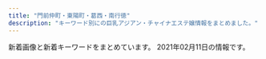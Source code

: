 ```yaml
---
title: "門前仲町・東陽町・葛西・南行徳"
description: "キーワード別にの巨乳アジアン・チャイナエステ嬢情報をまとめました。"
---
```


新着画像と新着キーワードをまとめています。
2021年02月11日の情報です。

<DmmAffiliateIns />
<KeywordTable
  shops={
    [
    {
        "station": "\u9580\u524d\u4ef2\u753a\u99c54\u756a\u53e3",
        "img_links": [
            "http://www.bestlove.esjp.info/images/call.png",
            "http://www.bestlove.esjp.info/photo_news/upimg/61950600fc59c3ddfa_1.jpg",
            "http://www.bestlove.esjp.info/files/004.jpg",
            "http://www.bestlove.esjp.info/files/001.jpg",
            "http://www.bestlove.esjp.info/files/003.jpg",
            "http://www.bestlove.esjp.info/images/m-top-right02.jpg",
            "http://www.bestlove.esjp.info/files/002.jpg",
            "http://www.bestlove.esjp.info/images/m-head.jpg",
            "http://www.bestlove.esjp.info/photo_news/upimg/61950600fc59c3ddfa_0.jpg",
            "http://www.bestlove.esjp.info/images/m-top-right04.jpg",
            "http://www.bestlove.esjp.info/images/m-yejiao.jpg",
            "http://www.bestlove.esjp.info/images/m-right.jpg",
            "http://www.bestlove.esjp.info/images/m-top02.jpg",
            "http://www.bestlove.esjp.info/images/m-top03.jpg",
            "http://www.bestlove.esjp.info/images/m-top-right01.jpg",
            "http://www.bestlove.esjp.info/images/m-top-right03.jpg",
            "http://www.bestlove.esjp.info/images/top-left01.jpg",
            "http://www.bestlove.esjp.info/images/m-left.jpg"
        ],
        "keywords": {
            "D": 6,
            "C": 2,
            "86": 2,
            "88": 2,
            "87": 4
        },
        "name": "Best Love",
        "url": "http://www.bestlove.esjp.info/"
    },
    {
        "station": "\u9580\u524d\u4ef2\u753a\u99c53\u756a\u53e3",
        "name": "\u30e9\u30fb\u30e1\u30fc\u30eb",
        "url": "http://lamar-massage.work/",
        "keywords": {
            "87": 3,
            "86": 1,
            "88": 5,
            "C": 17
        },
        "img_links": [
            "http://lamar-massage.work/img/bottom.png",
            "http://lamar-massage.work/img/st33.png",
            "http://lamar-massage.work/i/img/sta24.png",
            "http://lamar-massage.work/img/link-1.png",
            "http://lamar-massage.work/img/sta34.jpg",
            "http://lamar-massage.work/img/mo.png",
            "http://lamar-massage.work/img/st30.png",
            "http://lamar-massage.work/img/st34.jpg",
            "http://lamar-massage.work/i/img/sta30.png",
            "http://lamar-massage.work/img/ss35.jpg",
            "http://lamar-massage.work/i/img/sta34.jpg",
            "http://lamar-massage.work/img/sta32.png",
            "http://lamar-massage.work/i/img/sta28.png",
            "http://lamar-massage.work/img/sta31.png",
            "http://lamar-massage.work/img/st31.png",
            "http://lamar-massage.work/img/s35.jpg",
            "http://lamar-massage.work/i/img/sta31.png",
            "http://lamar-massage.work/img/st32.png",
            "http://lamar-massage.work/img/head.png",
            "http://lamar-massage.work/img/st35.jpg",
            "http://lamar-massage.work/i/img/r3.jpg",
            "http://lamar-massage.work/img/sta29.png",
            "http://lamar-massage.work/img/sta33.png",
            "http://lamar-massage.work/i/img/sta14.png",
            "http://lamar-massage.work/i/img/sta32.png",
            "http://lamar-massage.work/img/nos.png",
            "http://lamar-massage.work/img/link-2.png",
            "http://lamar-massage.work/i/img/sm.jpg",
            "http://lamar-massage.work/i/img/r2.jpg",
            "http://lamar-massage.work/img/sta35.jpg",
            "http://lamar-massage.work/i/img/r4.jpg",
            "http://lamar-massage.work/img/sta14.png",
            "http://lamar-massage.work/img/s32.png",
            "http://lamar-massage.work/img/s30.png",
            "http://lamar-massage.work/img/st14.png",
            "http://lamar-massage.work/i/img/sta35.jpg",
            "http://lamar-massage.work/img/st29.png",
            "http://lamar-massage.work/img/st28.png",
            "http://lamar-massage.work/i/img/top.jpg",
            "http://lamar-massage.work/img/s34.jpg",
            "http://lamar-massage.work/img/s31.png",
            "http://lamar-massage.work/img/link-4.png",
            "http://lamar-massage.work/img/ss14.png",
            "http://lamar-massage.work/img/sta28.png",
            "http://lamar-massage.work/i/img/sta33.png",
            "http://lamar-massage.work/img/link-3.png",
            "http://lamar-massage.work/i/img/sta23.png",
            "http://lamar-massage.work/img/sta30.png",
            "http://lamar-massage.work/i/img/sta29.png",
            "http://lamar-massage.work/img/s28.png",
            "http://lamar-massage.work/img/s14.png"
        ]
    },
    {
        "url": "http://akien.work/",
        "keywords": {},
        "station": "\u8239\u5800\u99c5\u5317\u53e3",
        "name": "\u3084\u3059\u3089\u304e",
        "img_links": [
            "http://akien.work/head_1_4332_15445805847677.jpg",
            "http://akien.work/head_2_4332_1544580584367843.jpg",
            "http://akien.work/staff_7559_1547886875744350.jpg",
            "http://akien.work/staff_7170_1544625837499078_1.jpg",
            "http://akien.work/head_4_4332_1544580584784110.jpg",
            "http://akien.work/5.jpeg",
            "http://akien.work/ditu.jpg",
            "http://akien.work/jiejing4.jpg",
            "http://akien.work/staff_7170_1544625837499078.jpg",
            "http://akien.work/jiejing3.jpg",
            "http://akien.work/jiejing5.jpg",
            "http://akien.work/jiejing1.jpg",
            "http://akien.work/fengjing2.jpg",
            "http://akien.work/jiejing2.jpg",
            "http://akien.work/jiejing6.jpg",
            "http://akien.work/6.jpeg"
        ]
    },
    {
        "name": "\u591c\u6765\u9999",
        "station": "\u9580\u524d\u4ef2\u753a\u99c51\u756a\u51fa\u53e3",
        "img_links": [
            "http://www.yeraisha.esjp.info/files/014-02.jpg",
            "http://www.yeraisha.esjp.info/photo_news/upimg/541995f8e7a123b0df_0.jpg",
            "http://www.yeraisha.esjp.info/files/015.jpg",
            "http://www.yeraisha.esjp.info/photo_news/upimg/708855fa23e7b29bc6_1.jpg",
            "http://www.yeraisha.esjp.info/photo_news/upimg/103916020c5436cbc3_1.jpg",
            "http://www.yeraisha.esjp.info/files/001.jpg",
            "http://www.yeraisha.esjp.info/files/007-02.jpg",
            "http://www.yeraisha.esjp.info/images/foot01.jpg",
            "http://www.yeraisha.esjp.info/files/002.jpg",
            "http://www.yeraisha.esjp.info/files/003.jpg",
            "http://www.yeraisha.esjp.info/files/016-03.jpg",
            "http://www.yeraisha.esjp.info/files/002-03.jpg",
            "http://www.yeraisha.esjp.info/files/014-03.jpg",
            "http://www.yeraisha.esjp.info/photo_news/upimg/287805fc9ed3c6dfd5_0.jpg",
            "http://www.yeraisha.esjp.info/files/010-03.jpg",
            "http://www.yeraisha.esjp.info/files/007.jpg",
            "http://www.yeraisha.esjp.info/images/call.png",
            "http://www.yeraisha.esjp.info/files/010-02.jpg",
            "http://www.yeraisha.esjp.info/files/001-02.jpg",
            "http://www.yeraisha.esjp.info/files/011-02.jpg",
            "http://www.yeraisha.esjp.info/files/015-03.jpg",
            "http://www.yeraisha.esjp.info/files/011.jpg",
            "http://www.yeraisha.esjp.info/files/003-03.jpg",
            "http://www.yeraisha.esjp.info/files/007-03.jpg",
            "http://www.yeraisha.esjp.info/files/001-03.jpg",
            "http://www.yeraisha.esjp.info/files/014.jpg",
            "http://www.yeraisha.esjp.info/images/m-head01.jpg",
            "http://www.yeraisha.esjp.info/photo_news/upimg/103916020c5436cbc3_0.jpg",
            "http://www.yeraisha.esjp.info/photo_news/upimg/569645ff576e68a2f9_1.jpg",
            "http://www.yeraisha.esjp.info/images/m-top003.jpg",
            "http://www.yeraisha.esjp.info/files/016.jpg",
            "http://www.yeraisha.esjp.info/files/016-02.jpg",
            "http://www.yeraisha.esjp.info/photo_news/upimg/287876012472ea7f2e_1.jpg",
            "http://www.yeraisha.esjp.info/images/m-top004.jpg",
            "http://www.yeraisha.esjp.info/photo_news/upimg/541995f8e7a123b0df_1.jpg",
            "http://www.yeraisha.esjp.info/photo_news/upimg/657035f9ba51dd5f6b_0.jpg",
            "http://www.yeraisha.esjp.info/files/003-02.jpg",
            "http://www.yeraisha.esjp.info/files/011-03.jpg",
            "http://www.yeraisha.esjp.info/files/010.jpg",
            "http://www.yeraisha.esjp.info/photo_news/upimg/470435fe983ea66714_0.jpg",
            "http://www.yeraisha.esjp.info/files/002-02.jpg",
            "http://www.yeraisha.esjp.info/files/015-02.jpg"
        ],
        "url": "http://www.yeraisha.esjp.info/",
        "keywords": {
            "D": 12,
            "C": 4,
            "87": 6,
            "88": 2,
            "86": 10
        }
    },
    {
        "url": "http://k-este.info/",
        "name": "\u30b9\u30a4\u30fc\u30c8\u30cf\u30fc\u30c8",
        "keywords": {},
        "img_links": [],
        "station": "\u897f\u845b\u897f\u99c5\u5317\u53e3"
    },
    {
        "name": "Honey Honey \u30fb\u30cf\u30cb\u30fc\u30cf\u30cb\u30fc",
        "img_links": [
            "http://honey-honey.oks.bz/images/mobile.jpg",
            "http://honey-honey.oks.bz/images/s_staff.png",
            "http://honey-honey.oks.bz/photos/sites/12/2019/09/2019090915443421.jpg",
            "http://honey-honey.oks.bz/images/s_face.jpg",
            "http://honey-honey.oks.bz/photos/sites/12/2018/05/2018052507565915.jpg",
            "http://honey-honey.oks.bz/photos/sites/12/2018/09/2018091109422420.jpg",
            "http://honey-honey.oks.bz/photos/sites/12/2018/12/2018121114310827.jpg",
            "http://honey-honey.oks.bz/photos/sites/12/2019/03/2019031519301066.jpg",
            "http://honey-honey.oks.bz/photos/sites/12/2018/10/2018100114043182.jpg",
            "http://honey-honey.oks.bz/photos/sites/12/2018/05/2018052507565947.jpg",
            "http://honey-honey.oks.bz/images/room1.jpg",
            "http://honey-honey.oks.bz/photos/sites/12/2020/12/2020122317270920.jpg",
            "http://honey-honey.oks.bz/photos/sites/12/2020/12/2020122317262280.jpg",
            "http://honey-honey.oks.bz/photos/sites/12/2018/08/2018083009422342.jpg",
            "http://honey-honey.oks.bz/photos/sites/12/2021/01/2021010819070927.jpg",
            "http://honey-honey.oks.bz/photos/sites/12/2020/07/2020072713102372.jpg",
            "http://honey-honey.oks.bz/photos/sites/12/2020/10/2020102718213243.jpg",
            "http://honey-honey.oks.bz/photos/sites/12/2020/02/2020022712250768.jpg",
            "http://honey-honey.oks.bz/photos/sites/12/2019/07/2019073011000090.jpg",
            "http://honey-honey.oks.bz/photos/sites/12/2020/02/2020021813422714.jpg",
            "http://honey-honey.oks.bz/photos/sites/12/2020/01/2020012916562962.jpg",
            "http://honey-honey.oks.bz/photos/sites/12/2018/06/2018062609292113.jpg",
            "http://honey-honey.oks.bz/photos/sites/12/2018/08/2018082509443047.jpg",
            "http://honey-honey.oks.bz/photos/sites/12/2018/05/201805250756593.jpg",
            "http://honey-honey.oks.bz/photos/sites/12/2018/11/2018112411391860.jpg",
            "http://honey-honey.oks.bz/images/s_mobile.jpg",
            "http://honey-honey.oks.bz/photos/sites/12/2020/01/2020010912552782.jpg",
            "http://honey-honey.oks.bz/images/top.png",
            "http://honey-honey.oks.bz/photos/sites/12/2020/12/202012161830054.jpg",
            "http://honey-honey.oks.bz/photos/sites/12/2020/12/2020120213320379.jpg",
            "http://honey-honey.oks.bz/photos/sites/12/2019/09/2019092614582660.jpg",
            "http://honey-honey.oks.bz/images/s_link.png",
            "http://honey-honey.oks.bz/images/s_news.jpg",
            "http://honey-honey.oks.bz/photos/sites/12/2019/01/2019010713202685.jpg",
            "http://honey-honey.oks.bz/photos/sites/12/2020/01/2020010611404957.jpg",
            "http://honey-honey.oks.bz/photos/sites/12/2020/06/202006221317315.jpg",
            "http://honey-honey.oks.bz/images/room2.jpg"
        ],
        "url": "http://honey-honey.oks.bz/",
        "station": "\u884c\u5fb3\u99c5\u5357\u53e3",
        "keywords": {
            "E": 3,
            "C": 8,
            "89": 1,
            "D": 13,
            "87": 5,
            "F": 1,
            "84": 1,
            "90": 1,
            "86": 8,
            "85": 4,
            "82": 3,
            "83": 4
        }
    },
    {
        "keywords": {},
        "img_links": [
            "http://hitotumaiyashi.sakura.ne.jp/_src/40331765/wechatimg198_20210125180937824.jpg",
            "http://hitotumaiyashi.sakura.ne.jp/_src/52166513/line3.png",
            "http://hitotumaiyashi.sakura.ne.jp/_src/40330943/pic.jpg",
            "http://hitotumaiyashi.sakura.ne.jp/_src/52165699/wechatimg198_20210125180937824.jpg",
            "http://hitotumaiyashi.sakura.ne.jp/_src/52166167/line2.png",
            "http://hitotumaiyashi.sakura.ne.jp/_src/52165684/line5.png",
            "http://hitotumaiyashi.sakura.ne.jp/_src/52166814/line6.png",
            "http://hitotumaiyashi.sakura.ne.jp/_src/40330905/pic.jpg",
            "http://hitotumaiyashi.sakura.ne.jp/_src/52165697/wechatimg195_20210125180937820.jpg",
            "http://hitotumaiyashi.sakura.ne.jp/_src/52166821/line3.png",
            "http://hitotumaiyashi.sakura.ne.jp/_src/52166638/line5.png",
            "http://hitotumaiyashi.sakura.ne.jp/_src/52263488/wechatimg196_20210125180937809.jpg",
            "http://hitotumaiyashi.sakura.ne.jp/_src/52294132/index.png",
            "http://hitotumaiyashi.sakura.ne.jp/_src/40330888/pic.jpg",
            "http://hitotumaiyashi.sakura.ne.jp/_src/52165688/wechatimg194_20210125180937797.jpg",
            "http://hitotumaiyashi.sakura.ne.jp/_src/40331760/wechatimg195_20210125180937820.jpg",
            "http://hitotumaiyashi.sakura.ne.jp/_src/40330927/pic.jpg",
            "http://hitotumaiyashi.sakura.ne.jp/_src/52166645/line3.png",
            "http://hitotumaiyashi.sakura.ne.jp/_src/52166435/line4.png",
            "http://hitotumaiyashi.sakura.ne.jp/_src/52165679/line3.png",
            "http://hitotumaiyashi.sakura.ne.jp/_src/52165661/line1.png",
            "http://hitotumaiyashi.sakura.ne.jp/_src/52263504/wechatimg197.jpg",
            "http://hitotumaiyashi.sakura.ne.jp/_src/40330954/wechatimg194_20210125180937797.jpg",
            "http://hitotumaiyashi.sakura.ne.jp/_src/52165668/line2.png"
        ],
        "url": "http://hitotumaiyashi.sakura.ne.jp/",
        "station": "\u897f\u845b\u897f\u99c5\u5357\u53e3",
        "name": "\u7652\u3057\u30e9\u30f3\u30c9"
    },
    {
        "name": "\u30a6\u30a3\u30f3\u30af",
        "url": "http://wink.ies.fun/",
        "keywords": {
            "83": 21,
            "87": 189,
            "D": 252,
            "C": 105,
            "E": 63,
            "86": 147,
            "85": 21,
            "84": 42,
            "F": 21,
            "88": 21
        },
        "station": "\u884c\u5fb3\u99c5\u5357\u53e3",
        "img_links": [
            "http://wink.ies.fun/photos/sites/20/2018/11/2018111613252721.jpg",
            "http://wink.ies.fun/images/s_staff.png",
            "http://wink.ies.fun/images/room1.jpg",
            "http://wink.ies.fun/photos/sites/20/2020/09/2020092116271233.jpg",
            "http://wink.ies.fun/images/mobile.jpg",
            "http://wink.ies.fun/photos/sites/20/2019/06/2019061915435918.jpg",
            "http://wink.ies.fun/photos/sites/20/2018/07/2018070107524796.jpg",
            "http://wink.ies.fun/photos/sites/20/2018/09/201809080528318.jpg",
            "http://wink.ies.fun/photos/sites/20/2018/08/2018080306110738.jpg",
            "http://wink.ies.fun/photos/sites/20/2020/11/202011061146424.jpg",
            "http://wink.ies.fun/photos/sites/20/2019/04/2019041515591316.jpg",
            "http://wink.ies.fun/images/face.jpg",
            "http://wink.ies.fun/photos/sites/20/2018/06/2018062606300362.jpg",
            "http://wink.ies.fun/photos/sites/20/2018/11/2018112017095744.jpg",
            "http://wink.ies.fun/photos/sites/20/2018/07/2018070207212392.jpg",
            "http://wink.ies.fun/photos/sites/20/2018/10/2018102919483490.jpg",
            "http://wink.ies.fun/photos/sites/20/2020/10/2020100316205587.jpg",
            "http://wink.ies.fun/photos/sites/20/2020/11/202011101651087.jpg",
            "http://wink.ies.fun/images/line.jpg",
            "http://wink.ies.fun/images/pick.jpg",
            "http://wink.ies.fun/images/top.jpg",
            "http://wink.ies.fun/images/room3.jpg",
            "http://wink.ies.fun/photos/sites/20/2018/06/2018062405332458.jpg",
            "http://wink.ies.fun/photos/sites/20/2018/06/2018062405332467.jpg",
            "http://wink.ies.fun/images/room4.jpg",
            "http://wink.ies.fun/photos/sites/20/2019/02/2019022617373011.jpg",
            "http://wink.ies.fun/photos/sites/20/2019/11/201911040423088.jpg",
            "http://wink.ies.fun/photos/sites/20/2019/08/2019080917523771.jpg",
            "http://wink.ies.fun/images/room2.jpg",
            "http://wink.ies.fun/photos/sites/20/2018/08/201808170855313.jpg",
            "http://wink.ies.fun/photos/sites/20/2018/08/2018080301152319.jpg"
        ]
    },
    {
        "url": "http://rlx-aroma.com/",
        "station": "\u9580\u524d\u4ef2\u753a\u99c52\u756a\u51fa\u53e3",
        "keywords": {
            "C": 33
        },
        "img_links": [
            "http://rlx-aroma.com/img/backbtn.png",
            "http://rlx-aroma.com/staff/ruru/01mb.jpg",
            "http://rlx-aroma.com/staff/mei/02.jpg",
            "http://rlx-aroma.com/staff/ami/01mb.jpg",
            "http://rlx-aroma.com/staff/ai/02.jpg",
            "http://rlx-aroma.com/staff/mirai/01mb.jpg",
            "http://rlx-aroma.com/staff/megumi/01mb.jpg",
            "http://rlx-aroma.com/staff/moe/02.jpg",
            "http://rlx-aroma.com/staff/hitomi/01mb.jpg",
            "http://rlx-aroma.com/staff/ayaka/02.jpg",
            "http://rlx-aroma.com/staff/ayaka/01.jpg",
            "http://rlx-aroma.com/staff/sizuka/01.jpg",
            "http://rlx-aroma.com/staff/hitomi/02.jpg",
            "http://rlx-aroma.com/staff/kaori/01mb.jpg",
            "http://rlx-aroma.com/img/access/road3.jpg",
            "http://rlx-aroma.com/img/profsub1btm.png",
            "http://rlx-aroma.com/img/ttl_tnew.png",
            "http://rlx-aroma.com/staff/kiki/01.jpg",
            "http://rlx-aroma.com/staff/koko/01mb.jpg",
            "http://rlx-aroma.com/staff/yuyu/02.jpg",
            "http://rlx-aroma.com/staff/kaori/02.jpg",
            "http://rlx-aroma.com/staff/ai/01mb.jpg",
            "http://rlx-aroma.com/staff/yoko/02.jpg",
            "http://rlx-aroma.com/staff/sizuka/02.jpg",
            "http://rlx-aroma.com/staff/yoko/01mb.jpg",
            "http://rlx-aroma.com/img/frameb.png",
            "http://rlx-aroma.com/i/files/homeimg.jpg",
            "http://rlx-aroma.com/staff/mei/01mb.jpg",
            "http://rlx-aroma.com/staff/haru/01.jpg",
            "http://rlx-aroma.com/staff/hina/02.jpg",
            "http://rlx-aroma.com/staff/lala/02.jpg",
            "http://rlx-aroma.com/staff/ruru/02.jpg",
            "http://rlx-aroma.com/staff/sizuka/01mb.jpg",
            "http://rlx-aroma.com/img/profsub2.png",
            "http://rlx-aroma.com/staff/hina/03.jpg",
            "http://rlx-aroma.com/staff/ruru/01.jpg",
            "http://rlx-aroma.com/staff/happy/01.jpg",
            "http://rlx-aroma.com/staff/ayaka/01mb.jpg",
            "http://rlx-aroma.com/staff/koko/02.jpg",
            "http://rlx-aroma.com/staff/yuyu/01.jpg",
            "http://rlx-aroma.com/img/access/road2.jpg",
            "http://rlx-aroma.com/staff/ai/01.jpg",
            "http://rlx-aroma.com/staff/momo/01mb.jpg",
            "http://rlx-aroma.com/staff/sasa/02.jpg",
            "http://rlx-aroma.com/staff/emi/02.jpg",
            "http://rlx-aroma.com/pic/head.png",
            "http://rlx-aroma.com/staff/moe/01mb.jpg",
            "http://rlx-aroma.com/staff/ami/01.jpg",
            "http://rlx-aroma.com/staff/kiki/02.jpg",
            "http://rlx-aroma.com/staff/yoko/01.jpg",
            "http://rlx-aroma.com/staff/kiki/01mb.jpg",
            "http://rlx-aroma.com/staff/hina/01mb.jpg",
            "http://rlx-aroma.com/staff/haru/01mb.jpg",
            "http://rlx-aroma.com/img/detailbback.png",
            "http://rlx-aroma.com/staff/momo/01.jpg",
            "http://rlx-aroma.com/staff/sachiko/01.jpg",
            "http://rlx-aroma.com/staff/happy/01mb.jpg",
            "http://rlx-aroma.com/staff/sachiko/01mb.jpg",
            "http://rlx-aroma.com/img/access/roaddm.png",
            "http://rlx-aroma.com/img/ttl_staffp.png",
            "http://rlx-aroma.com/staff/koko/01.jpg",
            "http://rlx-aroma.com/img/ttl_staff.png",
            "http://rlx-aroma.com/img/access/road1.jpg",
            "http://rlx-aroma.com/staff/ami/02.jpg",
            "http://rlx-aroma.com/img/ttl_tgirl.png",
            "http://rlx-aroma.com/staff/yuriya/02.jpg",
            "http://rlx-aroma.com/staff/yuyu/01mb.jpg",
            "http://rlx-aroma.com/staff/moe/01.jpg",
            "http://rlx-aroma.com/img/ttl_info.png",
            "http://rlx-aroma.com/img/ttl_pickup.png",
            "http://rlx-aroma.com/img/ttl_rec.png",
            "http://rlx-aroma.com/staff/sasa/01.jpg",
            "http://rlx-aroma.com/staff/kaori/01.jpg",
            "http://rlx-aroma.com/img/ttl_mobile.png",
            "http://rlx-aroma.com/staff/yuriya/01.jpg",
            "http://rlx-aroma.com/staff/sachiko/02.jpg",
            "http://rlx-aroma.com/staff/mirai/02.jpg",
            "http://rlx-aroma.com/staff/sasa/01mb.jpg",
            "http://rlx-aroma.com/staff/happy/02.jpg",
            "http://rlx-aroma.com/staff/mirai/01.jpg",
            "http://rlx-aroma.com/staff/megumi/01.jpg",
            "http://rlx-aroma.com/staff/mei/01.jpg",
            "http://rlx-aroma.com/img/access/road4.jpg",
            "http://rlx-aroma.com/staff/hina/01.jpg",
            "http://rlx-aroma.com/staff/emi/01mb.jpg",
            "http://rlx-aroma.com/staff/hitomi/01.jpg",
            "http://rlx-aroma.com/staff/emi/01.jpg",
            "http://rlx-aroma.com/staff/yuriya/01mb.jpg",
            "http://rlx-aroma.com/staff/lala/01.jpg",
            "http://rlx-aroma.com/staff/momo/02.jpg",
            "http://rlx-aroma.com/staff/lala/01mb.jpg",
            "http://rlx-aroma.com/staff/megumi/02.jpg",
            "http://rlx-aroma.com/staff/haru/02.jpg"
        ],
        "name": "Lucky"
    },
    {
        "station": "\u845b\u897f\u99c5",
        "keywords": {
            "86": 102,
            "C": 21,
            "87": 34,
            "D": 136
        },
        "name": "\u5922\u306e\u697d\u5712",
        "img_links": [
            "https://hananokoi.tyo.ac/images/s2.jpg",
            "https://hananokoi.tyo.ac/photos/sites/19/2021/02/202102030804482.jpg",
            "https://hananokoi.tyo.ac/images/top.png",
            "https://hananokoi.tyo.ac/photos/sites/19/2021/02/2021020308002488.jpg",
            "https://hananokoi.tyo.ac/images/s1.jpg",
            "https://hananokoi.tyo.ac/images/s_link.jpg",
            "https://hananokoi.tyo.ac/images/s_news.jpg",
            "https://hananokoi.tyo.ac/images/s_staff.jpg",
            "https://hananokoi.tyo.ac/images/mobile.jpg",
            "https://hananokoi.tyo.ac/images/xin.jpg",
            "https://hananokoi.tyo.ac/photos/sites/19/2021/02/2021020308041053.jpg",
            "https://hananokoi.tyo.ac/images/s_pick.jpg",
            "https://hananokoi.tyo.ac/images/s_face.jpg",
            "https://hananokoi.tyo.ac/photos/sites/19/2021/02/2021020308002649.jpg"
        ],
        "url": "https://hananokoi.tyo.ac/"
    },
    {
        "url": "http://www.mens-royal.com/",
        "station": "\u845b\u897f\u99c5\u897f\u53e3",
        "name": "Royal\uff5e\u30ed\u30a4\u30e4\u30eb\uff5e",
        "keywords": {
            "88": 8,
            "E": 4,
            "84": 2,
            "87": 2,
            "C": 16,
            "D": 2,
            "F": 4
        },
        "img_links": [
            "http://www.mens-royal.com/files/071.jpg",
            "http://www.mens-royal.com/images/top02.jpg",
            "http://www.mens-royal.com/images/s_news.png",
            "http://www.mens-royal.com/files/063.jpg",
            "http://www.mens-royal.com/files/042.jpg",
            "http://www.mens-royal.com/files/057-02.jpg",
            "http://www.mens-royal.com/files/067.jpg",
            "http://www.mens-royal.com/files/057.jpg",
            "http://www.mens-royal.com/images/room4.jpg",
            "http://www.mens-royal.com/images/s_staff.png",
            "http://www.mens-royal.com/files/042-02.jpg",
            "http://www.mens-royal.com/images/room3.jpg",
            "http://www.mens-royal.com/images/top01.jpg",
            "http://www.mens-royal.com/files/067-02.jpg",
            "http://www.mens-royal.com/files/072-02.jpg",
            "http://www.mens-royal.com/images/nbj3.jpg",
            "http://www.mens-royal.com/images/room1.jpg",
            "http://www.mens-royal.com/images/s_link.png",
            "http://www.mens-royal.com/files/063-02.jpg",
            "http://www.mens-royal.com/images/s_pick.png",
            "http://www.mens-royal.com/files/071-02.jpg",
            "http://www.mens-royal.com/images/s_mobile.png",
            "http://www.mens-royal.com/images/mobile.jpg",
            "http://www.mens-royal.com/images/girl-z2.jpg",
            "http://www.mens-royal.com/images/girl-z1.jpg",
            "http://www.mens-royal.com/files/072.jpg",
            "http://www.mens-royal.com/images/room2.jpg",
            "http://www.mens-royal.com/images/link/koko_200x40.png"
        ]
    },
    {
        "name": "sweet honey",
        "station": "\u9580\u524d\u4ef2\u753a\u99c56\u756a\u51fa\u53e3",
        "img_links": [
            "http://massage-sweethoney.info/img/head.jpg",
            "http://massage-sweethoney.info/i/img/st28.jpg",
            "http://massage-sweethoney.info/img/st27.jpg",
            "http://massage-sweethoney.info/i/img/st9.jpg",
            "http://massage-sweethoney.info/img/st20.jpg",
            "http://massage-sweethoney.info/i/img/r4.jpg",
            "http://massage-sweethoney.info/img/st8.jpg",
            "http://massage-sweethoney.info/img/nos.jpg",
            "http://massage-sweethoney.info/img/st28.jpg",
            "http://massage-sweethoney.info/img/st24.jpg",
            "http://massage-sweethoney.info/img/st26.jpg",
            "http://massage-sweethoney.info/img/st026.jpg",
            "http://massage-sweethoney.info/img/st10.jpg",
            "http://massage-sweethoney.info/i/img/st26.jpg",
            "http://massage-sweethoney.info/i/img/paypay.jpg",
            "http://massage-sweethoney.info/i/img/r2.jpg",
            "http://massage-sweethoney.info/i/img/st20.jpg",
            "http://massage-sweethoney.info/i/img/st30.jpg",
            "http://massage-sweethoney.info/img/st23.jpg",
            "http://massage-sweethoney.info/i/img/st27.jpg",
            "http://massage-sweethoney.info/i/img/r3.jpg",
            "http://massage-sweethoney.info/img/st22.jpg",
            "http://massage-sweethoney.info/i/img/st16.jpg",
            "http://massage-sweethoney.info/img/bb.png",
            "http://massage-sweethoney.info/img/st25.jpg",
            "http://massage-sweethoney.info/i/img/r1.jpg",
            "http://massage-sweethoney.info/img/credit.jpg",
            "http://massage-sweethoney.info/img/st29.jpg",
            "http://massage-sweethoney.info/i/img/st29.jpg",
            "http://massage-sweethoney.info/img/st024.jpg",
            "http://massage-sweethoney.info/i/img/st8.jpg",
            "http://massage-sweethoney.info/img/st9.jpg",
            "http://massage-sweethoney.info/img/st16.jpg",
            "http://massage-sweethoney.info/img/mo.png",
            "http://massage-sweethoney.info/img/st30.jpg",
            "http://massage-sweethoney.info/img/st21.jpg",
            "http://massage-sweethoney.info/i/img/cre.jpg"
        ],
        "keywords": {
            "88": 3,
            "87": 6,
            "86": 6
        },
        "url": "http://massage-sweethoney.info/"
    },
    {
        "name": "MINAEN",
        "img_links": [
            "https://static.wixstatic.com/media/0e987e_4eea8036a1684d93b818072fe6423fa4~mv2.jpg",
            "https://static.wixstatic.com/media/0e987e_a1b224f50322408086988edc5198b273~mv2.jpg",
            "https://static.wixstatic.com/media/0e987e_66dae9fff67a4a7a8ae0dc9e20f796f8~mv2.png",
            "https://static.wixstatic.com/media/41d000_8ebb7d13d81ea4139c54644b997e8076.png",
            "https://static.wixstatic.com/media/0e987e_04865866db29405f837253bbbb514370~mv2.jpg",
            "https://static.wixstatic.com/media/0e987e_66104f110fe3427aad9bb0b8a4442826~mv2.jpg",
            "https://static.wixstatic.com/media/1fd55af04cc9e233f6ca4e29b72ebb00.png",
            "https://static.wixstatic.com/media/0e987e_1b192f7e81e74112b0226c8e6a717c8f~mv2.jpg",
            "https://static.wixstatic.com/media/0e987e_f81114d4a5824d15974d25ecb4b8bdf0~mv2.png",
            "https://static.wixstatic.com/media/0e987e_cfdd0d64f4194102b1b5e79b9f13ab93~mv2_d_3225_2419_s_4_2.jpg",
            "https://static.wixstatic.com/media/0e987e_1679ce0bb843404cba048e3d4a181a6c~mv2_d_2207_3225_s_2.jpg"
        ],
        "station": "\u7be0\u5d0e\u99c5\u897f\u53e3",
        "keywords": {
            "\u4e73": 1
        },
        "url": "https://277025115.wixsite.com/mysite-1/"
    },
    {
        "url": "http://hi-msg.com/mi/",
        "img_links": [
            "http://hi-msg.com/mi/img/p-9.jpg",
            "http://hi-msg.com/mi/img/no.png",
            "http://hi-msg.com/mi/img/s-2.jpg",
            "http://hi-msg.com/mi/img/p-10.jpg",
            "http://hi-msg.com/mi/img/p-5.jpg",
            "http://hi-msg.com/mi/img/p-1.jpg",
            "http://hi-msg.com/mi/img/p-7.jpg",
            "http://hi-msg.com/mi/img/p-2.jpg",
            "http://hi-msg.com/mi/img/fla-1.jpg",
            "http://hi-msg.com/mi/img/p-00.jpg",
            "http://hi-msg.com/mi/img/p-6.jpg",
            "http://hi-msg.com/mi/img/p-4.jpg",
            "http://hi-msg.com/mi/img/p-8.jpg",
            "http://hi-msg.com/mi/img/staff-list-top.jpg",
            "http://hi-msg.com/mi/img/fla.jpg",
            "http://hi-msg.com/mi/img/p-3.jpg",
            "http://hi-msg.com/mi/img/botton.jpg"
        ],
        "keywords": {},
        "station": "\u884c\u5fb3\u99c5",
        "name": "\u7f8e"
    },
    {
        "url": "http://www.sexy.esturl.com/",
        "station": "\u9580\u524d\u4ef2\u753a\u99c54\u756a\u53e3",
        "img_links": [
            "http://www.sexy.esturl.com/images/shop/shop02.jpg",
            "http://www.sexy.esturl.com/images/s_staff.png",
            "http://www.sexy.esturl.com/images/r5.jpg",
            "http://www.sexy.esturl.com/images/r1.jpg",
            "http://www.sexy.esturl.com/images/shop/shop01.jpg",
            "http://www.sexy.esturl.com/images/r4.jpg",
            "http://www.sexy.esturl.com/files/001.jpg",
            "http://www.sexy.esturl.com/images/shop/shop03.jpg",
            "http://www.sexy.esturl.com/images/face.png",
            "http://www.sexy.esturl.com/images/pick.png",
            "http://www.sexy.esturl.com/images/shop/shop04.jpg",
            "http://www.sexy.esturl.com/images/r2.jpg",
            "http://www.sexy.esturl.com/images/bj2.jpg",
            "http://www.sexy.esturl.com/images/end.png",
            "http://www.sexy.esturl.com/files/004.jpg",
            "http://www.sexy.esturl.com/images/s_link.png",
            "http://www.sexy.esturl.com/files/003.jpg",
            "http://www.sexy.esturl.com/images/news.png",
            "http://www.sexy.esturl.com/files/002.jpg",
            "http://www.sexy.esturl.com/images/top.png"
        ],
        "keywords": {
            "\u30bb\u30af\u30b7\u30fc": 13,
            "C": 2,
            "86": 1,
            "D": 2,
            "87": 3
        },
        "name": "Sexy Girl"
    },
    {
        "station": "\u9580\u524d\u4ef2\u753a\u99c52\u756a\u51fa\u53e3",
        "name": "You And Me",
        "url": "http://youandme.jpest.net/",
        "img_links": [
            "http://youandme.jpest.net/uploads//sites/19/2020/09/r4.jpg",
            "http://youandme.jpest.net/uploads//sites/19/2020/09/g2-2.jpg",
            "http://youandme.jpest.net/uploads//sites/19/2020/12/a4.jpg",
            "http://youandme.jpest.net/uploads//sites/19/elementor/thumbs/1-own10vfe1hff8c8ts2x3c73w1gcky7tazd16hc9jek.jpg",
            "http://youandme.jpest.net/uploads//sites/19/2020/09/g5-1.jpg",
            "http://youandme.jpest.net/uploads//sites/19/2020/12/a1.jpg",
            "http://youandme.jpest.net/uploads//sites/19/elementor/thumbs/g2-2-ovtno69oz7q40lcdvwlnl6wbrmekwwlj8lfbnt68os.jpg",
            "http://youandme.jpest.net/uploads//sites/19/2020/09/r1.jpg",
            "http://youandme.jpest.net/uploads//sites/19/2020/12/a3.jpg",
            "http://youandme.jpest.net/uploads//sites/19/2020/09/r3.jpg",
            "http://youandme.jpest.net/uploads//sites/19/elementor/thumbs/g4-2-ovtnpx8vp44bmgswo5tnq907kfs68mjjt94utckv3w.jpg",
            "http://youandme.jpest.net/uploads//sites/19/2020/09/news.jpg",
            "http://youandme.jpest.net/uploads//sites/19/2020/09/r2.jpg",
            "http://youandme.jpest.net/uploads//sites/19/2020/09/g3-2.jpg",
            "http://youandme.jpest.net/uploads//sites/19/2020/09/mobile.jpg",
            "http://youandme.jpest.net/uploads//sites/19/2020/09/top-3.jpg",
            "http://youandme.jpest.net/uploads//sites/19/2020/09/pick.jpg",
            "http://youandme.jpest.net/uploads//sites/19/2020/09/s_staff.png",
            "http://youandme.jpest.net/uploads//sites/19/2020/10/1.jpg",
            "http://youandme.jpest.net/uploads//sites/19/2020/09/top1-3.jpg",
            "http://youandme.jpest.net/uploads//sites/19/2020/09/g4-2.jpg",
            "http://youandme.jpest.net/uploads//sites/19/elementor/thumbs/g5-1-ovsa7s6s06i59zgm4bkysgtdltq5bskh4h6fo0z69o.jpg",
            "http://youandme.jpest.net/uploads//sites/19/2021/02/g3.jpg",
            "http://youandme.jpest.net/uploads//sites/19/elementor/thumbs/g3-2-ovtnoxj0herfda8sgqdu3i0ozso844lr0cceku1toc.jpg",
            "http://youandme.jpest.net/uploads//sites/19/2020/12/a2.jpg",
            "http://youandme.jpest.net/uploads//sites/19/2020/09/1.jpg"
        ],
        "keywords": {}
    },
    {
        "station": "\u6771\u967d\u753a\u99c54\u756a\u51fa\u53e3",
        "name": "\u30af\u30aa\u30ec\u30a2",
        "keywords": {
            "86": 15,
            "C": 20,
            "87": 5,
            "88": 4,
            "D": 19,
            "E": 7,
            "85": 3
        },
        "img_links": [
            "http://cuorea-massage.work/img/sta16.jpg",
            "http://cuorea-massage.work/img/s16.jpg",
            "http://cuorea-massage.work/img/s13.jpg",
            "http://cuorea-massage.work/img/m4.jpg",
            "http://cuorea-massage.work/img/st13.jpg",
            "http://cuorea-massage.work/img/m6.jpg",
            "http://cuorea-massage.work/img/nos.jpg",
            "http://cuorea-massage.work/i/img/sta22.jpg",
            "http://cuorea-massage.work/i/img/sta15.jpg",
            "http://cuorea-massage.work/img/sta4.jpg",
            "http://cuorea-massage.work/img/s11.jpg",
            "http://cuorea-massage.work/img/st11.jpg",
            "http://cuorea-massage.work/img/s19.jpg",
            "http://cuorea-massage.work/img/st19.jpg",
            "http://cuorea-massage.work/img/sta12.jpg",
            "http://cuorea-massage.work/img/st12.jpg",
            "http://cuorea-massage.work/img/st7.jpg",
            "http://cuorea-massage.work/img/m5.jpg",
            "http://cuorea-massage.work/i/img/r2.jpg",
            "http://cuorea-massage.work/i/img/st21.jpg",
            "http://cuorea-massage.work/img/sta13.jpg",
            "http://cuorea-massage.work/i/img/sta17.jpg",
            "http://cuorea-massage.work/img/m1.jpg",
            "http://cuorea-massage.work/img/sta22.jpg",
            "http://cuorea-massage.work/img/sta11.jpg",
            "http://cuorea-massage.work/img/s4.jpg",
            "http://cuorea-massage.work/img/head.jpg",
            "http://cuorea-massage.work/img/sta7.jpg",
            "http://cuorea-massage.work/img/st16.jpg",
            "http://cuorea-massage.work/img/s12.jpg",
            "http://cuorea-massage.work/i/img/sta16.jpg",
            "http://cuorea-massage.work/i/img/sta12.jpg",
            "http://cuorea-massage.work/img/sta19.jpg",
            "http://cuorea-massage.work/img/st15.jpg",
            "http://cuorea-massage.work/img/sta21.jpg",
            "http://cuorea-massage.work/img/sta1.jpg",
            "http://cuorea-massage.work/img/m3.jpg",
            "http://cuorea-massage.work/i/img/nos.jpg",
            "http://cuorea-massage.work/i/img/r1.jpg",
            "http://cuorea-massage.work/img/s21.jpg",
            "http://cuorea-massage.work/img/st22.jpg",
            "http://cuorea-massage.work/i/img/sta21.jpg",
            "http://cuorea-massage.work/img/credit.jpg",
            "http://cuorea-massage.work/img/m50.jpg",
            "http://cuorea-massage.work/img/m2.jpg",
            "http://cuorea-massage.work/img/st4.jpg",
            "http://cuorea-massage.work/i/img/paypay.jpg",
            "http://cuorea-massage.work/img/s15.jpg",
            "http://cuorea-massage.work/img/st21.jpg",
            "http://cuorea-massage.work/i/img/sta4.jpg",
            "http://cuorea-massage.work/img/fla.jpg",
            "http://cuorea-massage.work/img/m20.jpg",
            "http://cuorea-massage.work/img/sta15.jpg",
            "http://cuorea-massage.work/i/img/sta11.jpg",
            "http://cuorea-massage.work/i/img/sta7.jpg",
            "http://cuorea-massage.work/img/m60.jpg",
            "http://cuorea-massage.work/img/fla-2.jpg",
            "http://cuorea-massage.work/img/st015.jpg",
            "http://cuorea-massage.work/img/s22.jpg",
            "http://cuorea-massage.work/img/s1.jpg",
            "http://cuorea-massage.work/img/s7.jpg",
            "http://cuorea-massage.work/img/m40.jpg",
            "http://cuorea-massage.work/img/st1.jpg",
            "http://cuorea-massage.work/img/sta17.jpg",
            "http://cuorea-massage.work/img/st17.jpg",
            "http://cuorea-massage.work/i/img/sta19.jpg",
            "http://cuorea-massage.work/i/img/r3.jpg",
            "http://cuorea-massage.work/img/m30.jpg",
            "http://cuorea-massage.work/i/img/sta1.jpg",
            "http://cuorea-massage.work/img/st04.jpg",
            "http://cuorea-massage.work/img/botton.jpg"
        ],
        "url": "http://cuorea-massage.work/"
    },
    {
        "img_links": [
            "http://soft-room.work/img/rina2.jpg",
            "http://soft-room.work/sp/images/concept.jpg",
            "http://soft-room.work/img/rin1.jpg",
            "http://soft-room.work/images/tgirl.jpg",
            "http://soft-room.work/sp/images/b1.jpg",
            "http://soft-room.work/images/int1.jpg",
            "http://soft-room.work/sp/images/tel.jpg",
            "http://soft-room.work/staff/mei.jpg",
            "http://soft-room.work/sp/images/int2.jpg",
            "http://soft-room.work/images/concept.jpg",
            "http://soft-room.work/sp/staff/mirai.jpg",
            "http://soft-room.work/images/int2.jpg",
            "http://soft-room.work/images/1.jpg",
            "http://soft-room.work/staff/sora.jpg",
            "http://soft-room.work/staff/rina.jpg",
            "http://soft-room.work/sp/images/interior_t.jpg",
            "http://soft-room.work/images/newface.jpg",
            "http://soft-room.work/images/12.jpg",
            "http://soft-room.work/sp/images/int4.jpg",
            "http://soft-room.work/sp/img/rin1.jpg",
            "http://soft-room.work/images/rec2.jpg",
            "http://soft-room.work/staff/mina.jpg",
            "http://soft-room.work/images/3.jpg",
            "http://soft-room.work/sp/images/sys2.jpg",
            "http://soft-room.work/sp/staff/rina.jpg",
            "http://soft-room.work/staff/riri.jpg",
            "http://soft-room.work/staff/mirai.jpg",
            "http://soft-room.work/sp/img/riri1.jpg",
            "http://soft-room.work/sp/images/sys3.jpg",
            "http://soft-room.work/sp/staff/yui.jpg",
            "http://soft-room.work/sp/img/rina1.jpg",
            "http://soft-room.work/sp/images/rec2.jpg",
            "http://soft-room.work/sp/images/topgirl.jpg",
            "http://soft-room.work/sp/img/sora1.jpg",
            "http://soft-room.work/sp/images/rec1.jpg",
            "http://soft-room.work/sp/images/ac1.jpg",
            "http://soft-room.work/img/mei1.jpg",
            "http://soft-room.work/images/news_t.jpg",
            "http://soft-room.work/images/4.jpg",
            "http://soft-room.work/sp/staff/mei.jpg",
            "http://soft-room.work/images/ac1.jpg",
            "http://soft-room.work/sp/images/staff_t.jpg",
            "http://soft-room.work/sp/staff/juri.jpg",
            "http://soft-room.work/img/rina1.jpg",
            "http://soft-room.work/sp/images/footer.jpg",
            "http://soft-room.work/images/rec1.jpg",
            "http://soft-room.work/images/tr.jpg",
            "http://soft-room.work/images/b1.jpg",
            "http://soft-room.work/sp/images/head.jpg",
            "http://soft-room.work/img/mina1.jpg",
            "http://soft-room.work/img/sora1.jpg",
            "http://soft-room.work/sp/img/mei1.jpg",
            "http://soft-room.work/sp/menu/top.jpg",
            "http://soft-room.work/sp/images/news.jpg",
            "http://soft-room.work/sp/img/yui1.jpg",
            "http://soft-room.work/sp/img/juri1.jpg",
            "http://soft-room.work/images/16.jpg",
            "http://soft-room.work/img/mirai1.jpg",
            "http://soft-room.work/sp/staff/riri.jpg",
            "http://soft-room.work/staff/juri.jpg",
            "http://soft-room.work/sp/menu/staff.jpg",
            "http://soft-room.work/images/11.jpg",
            "http://soft-room.work/sp/images/newsb.png",
            "http://soft-room.work/sp/images/ta.jpg",
            "http://soft-room.work/images/6.jpg",
            "http://soft-room.work/images/sys3.jpg",
            "http://soft-room.work/sp/img/rina2.jpg",
            "http://soft-room.work/sp/staff/sora.jpg",
            "http://soft-room.work/sp/staff/mina.jpg",
            "http://soft-room.work/sp/images/int3.jpg",
            "http://soft-room.work/img/juri1.jpg",
            "http://soft-room.work/images/news_b.jpg",
            "http://soft-room.work/sp/staff/rin.jpg",
            "http://soft-room.work/images/2.jpg",
            "http://soft-room.work/images/sm.jpg",
            "http://soft-room.work/img/riri1.jpg",
            "http://soft-room.work/sp/images/int1.jpg",
            "http://soft-room.work/images/staff_t.jpg",
            "http://soft-room.work/images/sys1.jpg",
            "http://soft-room.work/images/head.jpg",
            "http://soft-room.work/images/interior_t.jpg",
            "http://soft-room.work/staff/yui.jpg",
            "http://soft-room.work/img/yui1.jpg",
            "http://soft-room.work/sp/img/mirai1.jpg",
            "http://soft-room.work/images/7.jpg",
            "http://soft-room.work/staff/rin.jpg",
            "http://soft-room.work/sp/img/mina1.jpg",
            "http://soft-room.work/images/sys2.jpg",
            "http://soft-room.work/sp/images/sys1.jpg"
        ],
        "station": "\u6728\u5834\u99c52\u756a\u51fa\u53e3",
        "url": "http://soft-room.work/",
        "name": "\u30bd\u30d5\u30c8\u306a\u7a7a\u9593",
        "keywords": {}
    },
    {
        "name": "\u30e9\u30d6\u30ea\u30fc",
        "station": "\u884c\u5fb3\u99c5",
        "img_links": [
            "http://wientry.work/static/picture/nav-002.png",
            "http://wientry.work/static/picture/tel.png",
            "http://wientry.work/uploads/210204/1-2102041451144E.jpg",
            "http://wientry.work/uploads/210204/1-2102041454259C.jpg",
            "http://wientry.work/static/picture/top01.png",
            "http://wientry.work/static/picture/right.jpg",
            "http://wientry.work/static/picture/nav-004.png",
            "http://wientry.work/static/picture/nav-001.png",
            "http://wientry.work/static/picture/nav-006.png",
            "http://wientry.work/static/picture/nav-003.png",
            "http://wientry.work/static/picture/top003.jpg",
            "http://wientry.work/static/picture/nav-005.png",
            "http://wientry.work/uploads/210204/1-210204145321421.jpg",
            "http://wientry.work/static/picture/left.jpg"
        ],
        "keywords": {
            "D": 2,
            "84": 1,
            "85": 1,
            "C": 1,
            "88": 1
        },
        "url": "http://wientry.work/"
    },
    {
        "img_links": [
            "http://aphrodite-est.xyz/img/cg07.png",
            "http://aphrodite-est.xyz/img/nav-001.png",
            "http://aphrodite-est.xyz/img/cg08.png",
            "http://aphrodite-est.xyz/img/cg06.png",
            "http://aphrodite-est.xyz/img/cg09.png",
            "http://aphrodite-est.xyz/img/top01.png",
            "http://aphrodite-est.xyz/img/nav-002.png",
            "http://aphrodite-est.xyz/img/no.png",
            "http://aphrodite-est.xyz/img/nav-005.png",
            "http://aphrodite-est.xyz/img/nav-006.png",
            "http://aphrodite-est.xyz/img/cg05.png",
            "http://aphrodite-est.xyz/img/nav-004.png",
            "http://aphrodite-est.xyz/img/stb.jpg",
            "http://aphrodite-est.xyz/img/cg041.png",
            "http://aphrodite-est.xyz/img/cg02.png",
            "http://aphrodite-est.xyz/img/stt.jpg",
            "http://aphrodite-est.xyz/img/nav-003.png",
            "http://aphrodite-est.xyz/img/cg01.png",
            "http://aphrodite-est.xyz/img/tel.png",
            "http://aphrodite-est.xyz/img/cg04.png",
            "http://aphrodite-est.xyz/img/cg03.png"
        ],
        "keywords": {
            "85": 2,
            "86": 7,
            "C": 2,
            "D": 4,
            "E": 3
        },
        "name": "Pinkie \uff5e\u30d4\u30f3\u30ad\u30fc\uff5e",
        "url": "http://aphrodite-est.xyz/",
        "station": "\u884c\u5fb3\u99c5\u5357\u53e3"
    },
    {
        "img_links": [
            "http://sanand.xyz.mn/images/s_face.jpg",
            "http://sanand.xyz.mn/images/xin.jpg",
            "http://sanand.xyz.mn/photos/sites/90/2019/11/2019112704234232.jpg",
            "http://sanand.xyz.mn/photos/sites/90/2020/01/2020011501300273.jpg",
            "http://sanand.xyz.mn/photos/sites/90/2019/12/2019121604305596.jpg",
            "http://sanand.xyz.mn/images/s_news.jpg",
            "http://sanand.xyz.mn/photos/sites/90/2019/11/2019111403181636.jpg",
            "http://sanand.xyz.mn/photos/sites/90/2020/01/2020011101185841.jpg",
            "http://sanand.xyz.mn/images/mobile.jpg",
            "http://sanand.xyz.mn/images/s_link.jpg",
            "http://sanand.xyz.mn/photos/sites/90/2020/07/202007040128087.jpg",
            "http://sanand.xyz.mn/images/s_pick.jpg",
            "http://sanand.xyz.mn/photos/sites/90/2019/11/2019112704233985.jpg",
            "http://sanand.xyz.mn/photos/sites/90/2020/01/2020010108004539.jpg",
            "http://sanand.xyz.mn/photos/sites/90/2020/05/202005060119462.jpg",
            "http://sanand.xyz.mn/photos/sites/90/2019/11/2019111403182365.jpg",
            "http://sanand.xyz.mn/photos/sites/90/2020/03/2020031206204519.jpg",
            "http://sanand.xyz.mn/images/s1.jpg",
            "http://sanand.xyz.mn/photos/sites/90/2020/03/2020031401200395.jpg",
            "http://sanand.xyz.mn/images/s_staff.jpg",
            "http://sanand.xyz.mn/photos/sites/90/2020/05/2020050601194464.jpg",
            "http://sanand.xyz.mn/images/top.png",
            "http://sanand.xyz.mn/photos/sites/90/2020/01/202001020833354.jpg",
            "http://sanand.xyz.mn/photos/sites/90/2020/05/2020053110211696.jpg",
            "http://sanand.xyz.mn/photos/sites/90/2020/01/2020012107105138.jpg",
            "http://sanand.xyz.mn/images/s2.jpg"
        ],
        "url": "http://sanand.xyz.mn/",
        "station": "\u884c\u5fb3\u99c5\u5357\u53e3",
        "name": "SANAND\u30fb\u30b5\u30ca\u30f3\u30c9",
        "keywords": {
            "88": 45,
            "84": 45,
            "86": 90,
            "E": 90,
            "83": 135,
            "90": 45,
            "C": 77,
            "85": 270,
            "82": 45,
            "D": 540
        }
    },
    {
        "name": "\u7f8e\u4eba\u30af\u30e9\u30d6",
        "station": "\u845b\u897f\u99c5\u535a\u7269\u9928\u53e3",
        "img_links": [],
        "url": "http://mireiuytrza.xyz/",
        "keywords": {}
    },
    {
        "keywords": {
            "D": 12,
            "89": 4,
            "C": 2
        },
        "station": "\u897f\u845b\u897f\u99c5\u5317\u53e3",
        "img_links": [
            "https://esrouge.com/staffPhoto/b20201127152713.jpg",
            "https://esrouge.com/staffPhoto/s20201127152747.jpg",
            "https://esrouge.com/images/siteName.jpg",
            "https://esrouge.com/staffPhoto/b20201127152747.jpg",
            "https://esrouge.com/uploadfiles/Image/F2816148-6C47-43CC-BE5D-9A699FA0D15C.jpeg",
            "https://esrouge.com/staffPhoto/b20201127152801.jpg",
            "https://esrouge.com/staffPhoto/s20201127152815.jpg",
            "https://esrouge.com/staffPhoto/b20201127152815.jpg",
            "https://esrouge.com/staffPhoto/s20201127152730.jpg",
            "https://esrouge.com/staffPhoto/s20201127152713.jpg",
            "https://esrouge.com/uploadfiles/Image/campaignEsrougeCom.jpg",
            "https://esrouge.com/staffPhoto/s20201127152801.jpg",
            "https://esrouge.com/staffPhoto/b20201127152730.jpg"
        ],
        "name": "\u30eb\u30fc\u30b8\u30e5",
        "url": "https://esrouge.com/"
    },
    {
        "url": "https://surprise.tyo.cm/",
        "keywords": {
            "C": 18,
            "E": 8,
            "86": 4,
            "D": 8,
            "87": 8,
            "85": 4
        },
        "img_links": [
            "https://surprise.tyo.cm/photos/sites/74/2020/11/2020110909350984.jpg",
            "https://surprise.tyo.cm/photos/sites/74/2021/01/2021011404463432.jpg",
            "https://surprise.tyo.cm/photos/sites/74/2021/01/2021011404460789.jpg",
            "https://surprise.tyo.cm/images/intro_top_tel.png",
            "https://surprise.tyo.cm/photos/sites/74/2021/01/2021011404460066.jpg",
            "https://surprise.tyo.cm/photos/sites/74/2020/11/2020110909351088.jpg",
            "https://surprise.tyo.cm/images/intro_top_time.png",
            "https://surprise.tyo.cm/photos/sites/74/2020/11/2020110909350864.jpg",
            "https://surprise.tyo.cm/photos/sites/74/2021/01/2021011404462968.jpg",
            "https://surprise.tyo.cm/photos/sites/74/2020/11/2020110909351192.jpg",
            "https://surprise.tyo.cm/images/tit_news.png"
        ],
        "name": "SurPrise -\u30b5\u30d7\u30e9\u30a4\u30ba-",
        "station": "\u897f\u845b\u897f\u99c5\u5357\u53e3"
    },
    {
        "name": "\u3086\u304d",
        "station": "\u5357\u884c\u5fb3\u99c5\u5317\u53e3",
        "keywords": {
            "85": 3,
            "86": 2,
            "83": 1,
            "D": 6
        },
        "img_links": [
            "http://yuki.jpn.cm/photos/sites/37/2020/03/2020030510334277.jpg",
            "http://yuki.jpn.cm/images/s_news.jpg",
            "http://yuki.jpn.cm/images/1.jpg",
            "http://yuki.jpn.cm/images/room2.jpg",
            "http://yuki.jpn.cm/photos/sites/37/2020/03/2020030510325253.jpg",
            "http://yuki.jpn.cm/photos/sites/37/2020/03/2020030510331117.jpg",
            "http://yuki.jpn.cm/images/room3.jpg",
            "http://yuki.jpn.cm/images/room4.jpg",
            "http://yuki.jpn.cm/images/top.png",
            "http://yuki.jpn.cm/images/room1.jpg",
            "http://yuki.jpn.cm/images/end.png",
            "http://yuki.jpn.cm/photos/sites/37/2020/03/202003051033562.jpg",
            "http://yuki.jpn.cm/photos/sites/37/2020/03/2020030510342475.jpg",
            "http://yuki.jpn.cm/images/mobile.jpg",
            "http://yuki.jpn.cm/images/s_staff.jpg",
            "http://yuki.jpn.cm/photos/sites/37/2020/03/2020030510332648.jpg",
            "http://yuki.jpn.cm/images/nbj2.jpg"
        ],
        "url": "http://yuki.jpn.cm/"
    },
    {
        "name": "LOVER",
        "url": "http://lover.esnavi.work/",
        "keywords": {
            "89": 3,
            "90": 6,
            "86": 1,
            "88": 2,
            "F": 1,
            "\u80f8": 1
        },
        "img_links": [
            "http://lover.esnavi.work/2/uploadimg/1608526967.jpeg",
            "http://lover.esnavi.work/news.jpg",
            "http://lover.esnavi.work/2/uploadimg/1605023598.jpeg",
            "http://lover.esnavi.work/ac2.jpg",
            "http://lover.esnavi.work/head.jpg",
            "http://lover.esnavi.work/2/uploadimg/1610349374.jpeg",
            "http://lover.esnavi.work/2/uploadimg/1605024124.jpeg",
            "http://lover.esnavi.work/2/uploadimg/1605023910.jpeg",
            "http://lover.esnavi.work/interior_t.jpg",
            "http://lover.esnavi.work/2/uploadimg/1605023116.jpeg",
            "http://lover.esnavi.work/2/uploadimg/1611986397.png",
            "http://lover.esnavi.work/2/uploadimg/1605022914.jpeg",
            "http://lover.esnavi.work/sys1.jpg",
            "http://lover.esnavi.work/int1.png",
            "http://lover.esnavi.work/2/uploadimg/1607932603.jpeg",
            "http://lover.esnavi.work/staff_t.jpg",
            "http://lover.esnavi.work/int2.png",
            "http://lover.esnavi.work/2/uploadimg/1605023215.jpeg",
            "http://lover.esnavi.work/2/uploadimg/1605023511.jpeg",
            "http://lover.esnavi.work/2/uploadimg/1605023370.jpeg"
        ],
        "station": "\u6d66\u5b89\u99c5\u5317\u53e3"
    },
    {
        "img_links": [
            "https://static.wixstatic.com/media/96d791_43e018dca22747c2b765d8aa6bb4730d~mv2.jpg",
            "https://static.wixstatic.com/media/96d791_9531b0b1bbfc427f8c9fc93875698f78~mv2.jpg",
            "https://static.wixstatic.com/media/1789f4_37c5ad5eac7c435bbf6465cef4458a93~mv2.jpg",
            "https://static.wixstatic.com/media/1789f4_924b58ab79154b06a9cf2728f83f9e16~mv2.jpg",
            "https://static.wixstatic.com/media/1789f4_e147280e483f42899e4b3d5e7caf92f1~mv2.jpg",
            "https://static.wixstatic.com/media/1789f4_19c0b82d700e45f79a8f65ec9df8ca32~mv2.jpg",
            "https://static.wixstatic.com/media/96d791_319c152db4f64ca4ae7aaf3dfaa2e545~mv2.jpg",
            "https://static.wixstatic.com/media/1789f4_4e19846d854a4613998b04368c90435e~mv2.jpg",
            "https://static.wixstatic.com/media/1789f4_08db416164264cc2afaf7ab008798109~mv2.jpg",
            "https://static.wixstatic.com/media/96d791_3eb6f202b7134ca182380be13a2eceec~mv2.png",
            "https://static.wixstatic.com/media/a896d9_02f0ebb1776e442eae0ce11dffc92d24.png",
            "https://static.wixstatic.com/media/96d791_777d95134fdd4e6f8fa4a6835974a07e~mv2.jpg",
            "https://static.wixstatic.com/media/96d791_9f931b4f1aa848f686c4852fb4de0023~mv2.jpg",
            "https://static.wixstatic.com/media/96d791_909be609618b462998825515bd1ecfea~mv2.jpg",
            "https://static.wixstatic.com/media/96d791_1c10b3e5806b434e9674af60ef5ee259~mv2.jpg",
            "https://static.wixstatic.com/media/96d791_817955bbd13f4a11abc0c6ddfbac0f82~mv2.jpg",
            "https://static.wixstatic.com/media/96d791_6ff48fcff4404e948713a278d6fba4aa~mv2.jpg",
            "https://static.wixstatic.com/media/96d791_9f250e4c7aed463b8cc303d40b6fdc85~mv2.jpg",
            "https://static.wixstatic.com/media/1789f4_87b201f67c6e4c62af73fb844a14de81~mv2.jpg",
            "https://static.wixstatic.com/media/96d791_5d55c113359a4a188f4a12da11153d08~mv2.png",
            "https://static.wixstatic.com/media/96d791_859f31dba3184d118e9eed6302e18ea1~mv2.jpg",
            "https://static.wixstatic.com/media/1789f4_2fbb8d30cbfd49d58924ba8e468ef7f5~mv2.jpg",
            "https://static.wixstatic.com/media/1789f4_eb4dabafdee7459289bbfd43f6719052~mv2.jpg",
            "https://static.wixstatic.com/media/96d791_e28a35375184419e9585c2b4e12ac83e~mv2.jpg",
            "https://static.wixstatic.com/media/1789f4_c8e2a255d16e45319c08dc69edef2844~mv2.jpg",
            "https://static.wixstatic.com/media/96d791_b9f10a69e3814caf9ca0fd108e450bfa~mv2.jpg",
            "https://static.wixstatic.com/media/96d791_a6a8b8544ec34c5a8f5c58828e8b0a0f~mv2.jpg",
            "https://static.wixstatic.com/media/96d791_f28a0b63f0e242c58274b246ca243806~mv2.png",
            "https://static.wixstatic.com/media/96d791_1be596dd7f23490b9b0e704178290531~mv2.jpg",
            "https://static.wixstatic.com/media/1789f4_6ea9139345054bfa8c0e670f5ff5f608~mv2.jpg",
            "https://static.wixstatic.com/media/1789f4_eb905b19b30142578c51d0c8ec1eeb41~mv2.jpg",
            "https://static.wixstatic.com/media/a896d9_bbced4ca1ed240d9976a39bd584760ec.png"
        ],
        "keywords": {
            "C": 14,
            "F": 2
        },
        "url": "https://www.es-mensesthe.info/",
        "name": "\u30ef\u30f3\u30c0\u30fc\u30e9\u30f3\u30c9",
        "station": "\u897f\u845b\u897f\u99c5\u5317\u53e3"
    },
    {
        "name": "\u30ea\u30d5\u30ec\u30c3\u30b7\u30e5",
        "keywords": {},
        "url": "http://iyasinote.xyz/",
        "station": "\u6728\u5834\u99c5A4\u51fa\u53e3",
        "img_links": [
            "http://iyasinote.xyz/_src/21196925/img20180526163006762357.jpg",
            "http://iyasinote.xyz/_src/20272636/back.png",
            "http://iyasinote.xyz/_src/20272623/back.png",
            "http://iyasinote.xyz/_src/20272571/img20160403102850637767.jpg",
            "http://iyasinote.xyz/_src/20272568/img20151209023726260995.jpg",
            "http://iyasinote.xyz/_src/20272584/tel.png",
            "http://iyasinote.xyz/_src/20272578/b1.png",
            "http://iyasinote.xyz/_src/20272614/x1.png",
            "http://iyasinote.xyz/_src/20272683/s3.jpg",
            "http://iyasinote.xyz/_src/32108882/img20190623174539069990.jpg",
            "http://iyasinote.xyz/_src/20272631/x3.png",
            "http://iyasinote.xyz/_src/20272642/index_08.png",
            "http://iyasinote.xyz/_src/20272575/sign.png",
            "http://iyasinote.xyz/_src/20272594/x3.png",
            "http://iyasinote.xyz/_src/20272684/s2.jpg",
            "http://iyasinote.xyz/_src/20272612/sign.png",
            "http://iyasinote.xyz/_src/20272590/x1.png",
            "http://iyasinote.xyz/_src/23776259/wechatimg249_20180701185537417.jpg",
            "http://iyasinote.xyz/_src/20272573/b1.png",
            "http://iyasinote.xyz/_src/20272639/index_04.png",
            "http://iyasinote.xyz/_src/20272602/sign.png",
            "http://iyasinote.xyz/_src/20272665/img20160204005259325917.jpg",
            "http://iyasinote.xyz/_src/20272567/sign.png",
            "http://iyasinote.xyz/_src/20272644/s1.jpg",
            "http://iyasinote.xyz/_src/20272626/sign.png",
            "http://iyasinote.xyz/_src/20850011/s2.jpg",
            "http://iyasinote.xyz/_src/20272599/back.png",
            "http://iyasinote.xyz/_src/20272581/sign.png",
            "http://iyasinote.xyz/_src/20272640/index_05.png",
            "http://iyasinote.xyz/_src/20272585/back.png",
            "http://iyasinote.xyz/_src/20272618/x3.png",
            "http://iyasinote.xyz/_src/20272583/tel.png",
            "http://iyasinote.xyz/_src/20850006/s1.jpg",
            "http://iyasinote.xyz/_src/20272641/index_11.png",
            "http://iyasinote.xyz/_src/20272608/back.png",
            "http://iyasinote.xyz/_src/20272570/dscf1336.jpg",
            "http://iyasinote.xyz/_src/20272628/x1.png",
            "http://iyasinote.xyz/_src/20272643/index_09.png",
            "http://iyasinote.xyz/_src/20850017/s3.jpg",
            "http://iyasinote.xyz/_src/20272588/sign.png",
            "http://iyasinote.xyz/_src/20272569/_x1m6343.jpg",
            "http://iyasinote.xyz/_src/23776260/wechatimg249_20180701185537417.jpg",
            "http://iyasinote.xyz/_src/20272668/info1.png"
        ]
    },
    {
        "name": "Pussy Cat",
        "keywords": {
            "84": 7,
            "E": 7,
            "85": 32,
            "D": 59,
            "88": 14,
            "86": 40,
            "82": 6,
            "C": 45,
            "87": 19
        },
        "url": "http://www.pussycat.esjoho.com/",
        "station": "\u884c\u5fb3\u99c5",
        "img_links": [
            "http://www.pussycat.esjoho.com/images/esthe2.jpg",
            "http://www.pussycat.esjoho.com/files/010-03.jpg",
            "http://www.pussycat.esjoho.com/photo_news/upimg/943465c38225f78a78_0.jpg",
            "http://www.pussycat.esjoho.com/photo_news/upimg/646585db681550282a_0.jpg",
            "http://www.pussycat.esjoho.com/files/024.jpg",
            "http://www.pussycat.esjoho.com/files/022.jpg",
            "http://www.pussycat.esjoho.com/files/039.jpg",
            "http://www.pussycat.esjoho.com/files/021-02.jpg",
            "http://www.pussycat.esjoho.com/images/rsubt6.png",
            "http://www.pussycat.esjoho.com/photo_news/upimg/442605d3f99cdb9471_0.jpg",
            "http://www.pussycat.esjoho.com/photo_news/upimg/831555c0f56a6077d2_0.jpg",
            "http://www.pussycat.esjoho.com/photo_news/upimg/527315e31414915ded_0.jpg",
            "http://www.pussycat.esjoho.com/files/016-02.jpg",
            "http://www.pussycat.esjoho.com/files/014-03.jpg",
            "http://www.pussycat.esjoho.com/files/018-02.jpg",
            "http://www.pussycat.esjoho.com/files/011-03.jpg",
            "http://www.pussycat.esjoho.com/photo_news/upimg/510715f1e53af03bef_0.jpg",
            "http://www.pussycat.esjoho.com/photo_news/upimg/920375fd9d44baad7f_0.jpg",
            "http://www.pussycat.esjoho.com/files/014-02.jpg",
            "http://www.pussycat.esjoho.com/files/018-03.jpg",
            "http://www.pussycat.esjoho.com/images/slider-img002.jpg",
            "http://www.pussycat.esjoho.com/files/038-03.jpg",
            "http://www.pussycat.esjoho.com/photo_news/upimg/287875b8345a0f195d_0.jpg",
            "http://www.pussycat.esjoho.com/files/013.jpg",
            "http://www.pussycat.esjoho.com/images/slider-img001.jpg",
            "http://www.pussycat.esjoho.com/images/esthe1.jpg",
            "http://www.pussycat.esjoho.com/files/047.jpg",
            "http://www.pussycat.esjoho.com/photo_news/upimg/194565b4308eccaf74_0.jpg",
            "http://www.pussycat.esjoho.com/files/028-02.jpg",
            "http://www.pussycat.esjoho.com/files/015.jpg",
            "http://www.pussycat.esjoho.com/photo_news/upimg/890295b1f7ebb0b15a_1.jpg",
            "http://www.pussycat.esjoho.com/files/012-03.jpg",
            "http://www.pussycat.esjoho.com/images/rsubt3.png",
            "http://www.pussycat.esjoho.com/files/021-03.jpg",
            "http://www.pussycat.esjoho.com/files/045-02.jpg",
            "http://www.pussycat.esjoho.com/photo_news/upimg/810955b1a46afe8052_0.jpg",
            "http://www.pussycat.esjoho.com/images/b-tel.png",
            "http://www.pussycat.esjoho.com/files/011.jpg",
            "http://www.pussycat.esjoho.com/files/028-03.jpg",
            "http://www.pussycat.esjoho.com/images/esthe3.jpg",
            "http://www.pussycat.esjoho.com/files/022-02.jpg",
            "http://www.pussycat.esjoho.com/files/018.jpg",
            "http://www.pussycat.esjoho.com/files/012-02.jpg",
            "http://www.pussycat.esjoho.com/files/042.jpg",
            "http://www.pussycat.esjoho.com/photo_news/upimg/336315ba0d3aaaff3b_0.jpg",
            "http://www.pussycat.esjoho.com/files/047-03.jpg",
            "http://www.pussycat.esjoho.com/files/039-02.jpg",
            "http://www.pussycat.esjoho.com/files/015-02.jpg",
            "http://www.pussycat.esjoho.com/files/015-03.jpg",
            "http://www.pussycat.esjoho.com/photo_news/upimg/828135e4b6e272dcc3_0.jpg",
            "http://www.pussycat.esjoho.com/files/041-02.jpg",
            "http://www.pussycat.esjoho.com/files/038.jpg",
            "http://www.pussycat.esjoho.com/photo_news/upimg/527315e31414915ded_1.jpg",
            "http://www.pussycat.esjoho.com/images/m1.jpg",
            "http://www.pussycat.esjoho.com/files/022-03.jpg",
            "http://www.pussycat.esjoho.com/photo_news/upimg/228465ef03565baeb2_0.jpg",
            "http://www.pussycat.esjoho.com/photo_news/upimg/312165e12adadc0638_0.jpg",
            "http://www.pussycat.esjoho.com/photo_news/upimg/267825fe2ffc12c39d_0.jpg",
            "http://www.pussycat.esjoho.com/images/rsubt5.png",
            "http://www.pussycat.esjoho.com/files/042-02.jpg",
            "http://www.pussycat.esjoho.com/photo_news/upimg/955745e5735b0ad897_0.jpg",
            "http://www.pussycat.esjoho.com/photo_news/upimg/955745e5735b0ad897_1.jpg",
            "http://www.pussycat.esjoho.com/photo_news/upimg/819355b87bfb3e4692_0.jpg",
            "http://www.pussycat.esjoho.com/photo_news/upimg/759985c3c5c332d36e_0.jpg",
            "http://www.pussycat.esjoho.com/files/016.jpg",
            "http://www.pussycat.esjoho.com/photo_news/upimg/904465b6c0c62502fb_0.jpg",
            "http://www.pussycat.esjoho.com/photo_news/upimg/698175c8b541154864_0.jpg",
            "http://www.pussycat.esjoho.com/photo_news/upimg/764145ff82dd89bbf9_0.jpg",
            "http://www.pussycat.esjoho.com/photo_news/upimg/698295d75fbe2cd885_0.jpg",
            "http://www.pussycat.esjoho.com/files/024-03.jpg",
            "http://www.pussycat.esjoho.com/photo_news/upimg/787045c8b54142c99d_0.jpg",
            "http://www.pussycat.esjoho.com/photo_news/upimg/793885bb1ce8539488_0.jpg",
            "http://www.pussycat.esjoho.com/files/013-02.jpg",
            "http://www.pussycat.esjoho.com/images/rsubt2.png",
            "http://www.pussycat.esjoho.com/files/024-02.jpg",
            "http://www.pussycat.esjoho.com/files/016-03.jpg",
            "http://www.pussycat.esjoho.com/files/014.jpg",
            "http://www.pussycat.esjoho.com/images/m3.jpg",
            "http://www.pussycat.esjoho.com/photo_news/upimg/267825fe2ffc12c39d_1.jpg",
            "http://www.pussycat.esjoho.com/images/m4.jpg",
            "http://www.pussycat.esjoho.com/files/028.jpg",
            "http://www.pussycat.esjoho.com/files/010.jpg",
            "http://www.pussycat.esjoho.com/photo_news/upimg/739045f97e90e854d5_0.jpg",
            "http://www.pussycat.esjoho.com/photo_news/upimg/831555c0f56a6077d2_1.jpg",
            "http://www.pussycat.esjoho.com/files/045.jpg",
            "http://www.pussycat.esjoho.com/files/041.jpg",
            "http://www.pussycat.esjoho.com/images/m6.jpg",
            "http://www.pussycat.esjoho.com/files/011-02.jpg",
            "http://www.pussycat.esjoho.com/images/rsubt4.png",
            "http://www.pussycat.esjoho.com/images/b-online.png",
            "http://www.pussycat.esjoho.com/photo_news/upimg/738215f5076539165d_0.jpg",
            "http://www.pussycat.esjoho.com/photo_news/upimg/539325db2737770376_0.jpg",
            "http://www.pussycat.esjoho.com/files/038-02.jpg",
            "http://www.pussycat.esjoho.com/photo_news/upimg/556035b3207e240b54_0.jpg",
            "http://www.pussycat.esjoho.com/photo_news/upimg/924275fc7211843872_0.jpg",
            "http://www.pussycat.esjoho.com/files/021.jpg",
            "http://www.pussycat.esjoho.com/images/rsubt7.png",
            "http://www.pussycat.esjoho.com/images/tel2.png",
            "http://www.pussycat.esjoho.com/photo_news/upimg/877905d08471b23032_0.jpg",
            "http://www.pussycat.esjoho.com/files/042-03.jpg",
            "http://www.pussycat.esjoho.com/files/039-03.jpg",
            "http://www.pussycat.esjoho.com/photo_news/upimg/440565e16a8a498ba0_0.jpg",
            "http://www.pussycat.esjoho.com/images/rsubt1.png",
            "http://www.pussycat.esjoho.com/photo_news/upimg/796335c3324299839a_0.jpg",
            "http://www.pussycat.esjoho.com/files/047-02.jpg",
            "http://www.pussycat.esjoho.com/files/012.jpg",
            "http://www.pussycat.esjoho.com/files/013-03.jpg",
            "http://www.pussycat.esjoho.com/images/m2.jpg",
            "http://www.pussycat.esjoho.com/files/010-02.jpg",
            "http://www.pussycat.esjoho.com/files/045-03.jpg",
            "http://www.pussycat.esjoho.com/files/041-03.jpg"
        ]
    },
    {
        "station": "\u897f\u845b\u897f\u99c5\u5357\u53e3",
        "keywords": {},
        "name": "CUTE GIRLS",
        "url": "https://cg.uouono.com/",
        "img_links": []
    },
    {
        "name": "\u6e29\u3082\u308a",
        "station": "\u6771\u967d\u753a\u99c51\u756a\u51fa\u53e3",
        "img_links": [
            "http://www.nuku-mori.xyz/images/index-take_13.jpg",
            "http://www.nuku-mori.xyz/images/index-take_21.jpg",
            "http://www.nuku-mori.xyz/images/index-take_06.jpg",
            "http://www.nuku-mori.xyz/images/index-take_02.jpg",
            "http://www.nuku-mori.xyz/images/staff/2/nana.jpg",
            "http://www.nuku-mori.xyz/images/staff/2/yuna.jpg",
            "http://www.nuku-mori.xyz/images/index-take_12.jpg",
            "http://www.nuku-mori.xyz/images/staff/2/mika.jpg",
            "http://www.nuku-mori.xyz/images/sys.jpg",
            "http://www.nuku-mori.xyz/images/staff/2/ami.jpg",
            "http://www.nuku-mori.xyz/images/nav/index-t_staff.jpg",
            "http://www.nuku-mori.xyz/images/index-take_09.jpg",
            "http://www.nuku-mori.xyz/images/nav/c-nav-sys.jpg",
            "http://www.nuku-mori.xyz/images/nav/c-nav-info.jpg",
            "http://www.nuku-mori.xyz/images/index-take_07.jpg",
            "http://www.nuku-mori.xyz/images/index-take_17.jpg",
            "http://www.nuku-mori.xyz/pad/off2.jpg",
            "http://www.nuku-mori.xyz/images/staff/2/yuki2.jpg"
        ],
        "keywords": {
            "C": 6
        },
        "url": "http://www.nuku-mori.xyz/"
    },
    {
        "station": "\u9580\u524d\u4ef2\u753a\u99c55\u756a\u51fa\u53e3",
        "keywords": {},
        "url": "http://www.es-orion.click/",
        "name": "\u30aa\u30ea\u30aa\u30f3",
        "img_links": [
            "http://www.es-orion.click/images/3.jpg",
            "http://www.es-orion.click/images/news.jpg",
            "http://www.es-orion.click/img/suzu.jpg",
            "http://www.es-orion.click/images/ac1.jpg",
            "http://www.es-orion.click/img/sayaka1.jpg",
            "http://www.es-orion.click/img/mayu1.jpg",
            "http://www.es-orion.click/img/erin1.jpg",
            "http://www.es-orion.click/img/sayaka2.jpg",
            "http://www.es-orion.click/images/4.jpg",
            "http://www.es-orion.click/images/interior_t.jpg",
            "http://www.es-orion.click/images/line.png",
            "http://www.es-orion.click/img/natu1.jpg",
            "http://www.es-orion.click/img/urara.jpg",
            "http://www.es-orion.click/img/yuyu1.jpg",
            "http://www.es-orion.click/images/mobile.jpg",
            "http://www.es-orion.click/images/sys1.jpg",
            "http://www.es-orion.click/img/rin1.jpg",
            "http://www.es-orion.click/img/naomi.jpg",
            "http://www.es-orion.click/img/ami.jpg",
            "http://www.es-orion.click/img/miwa1.jpg",
            "http://www.es-orion.click/img/natu.jpg",
            "http://www.es-orion.click/img/ami1.jpg",
            "http://www.es-orion.click/img/suzu1.jpg",
            "http://www.es-orion.click/img/miwa.jpg",
            "http://www.es-orion.click/images/int1.jpg",
            "http://www.es-orion.click/img/mayu.jpg",
            "http://www.es-orion.click/img/serina.jpg",
            "http://www.es-orion.click/img/naomi1.jpg",
            "http://www.es-orion.click/images/info.jpg",
            "http://www.es-orion.click/images/int2.jpg",
            "http://www.es-orion.click/images/2.jpg",
            "http://www.es-orion.click/img/runa1.jpg",
            "http://www.es-orion.click/img/hikari.jpg",
            "http://www.es-orion.click/img/kaori.jpg",
            "http://www.es-orion.click/img/momoko.jpg",
            "http://www.es-orion.click/img/erin.jpg",
            "http://www.es-orion.click/img/hikari1.jpg",
            "http://www.es-orion.click/img/kaori1.jpg",
            "http://www.es-orion.click/img/emili1.jpg",
            "http://www.es-orion.click/img/urara1.jpg",
            "http://www.es-orion.click/images/staff_t.jpg",
            "http://www.es-orion.click/img/rin.jpg",
            "http://www.es-orion.click/img/runa.jpg",
            "http://www.es-orion.click/images/rem.jpg",
            "http://www.es-orion.click/images/1.jpg",
            "http://www.es-orion.click/img/momoko1.jpg",
            "http://www.es-orion.click/images/head.jpg",
            "http://www.es-orion.click/img/yuyu.jpg",
            "http://www.es-orion.click/img/sayaka.jpg",
            "http://www.es-orion.click/images/ta.jpg",
            "http://www.es-orion.click/img/emili.jpg",
            "http://www.es-orion.click/images/tel.jpg",
            "http://www.es-orion.click/img/serina1.jpg"
        ]
    },
    {
        "url": "http://ran.xyz.mn/",
        "name": "\u82b1\u6d77",
        "station": "\u845b\u897f\u99c5\u897f\u53e3",
        "keywords": {
            "87": 95,
            "85": 76,
            "83": 19,
            "89": 19,
            "C": 19,
            "86": 95,
            "D": 266,
            "E": 57
        },
        "img_links": [
            "http://ran.a6.reraku.work/upload/sites/52/2020/12/2020121815164676-347x520.jpg",
            "http://ran.a6.reraku.work/upload/sites/52/2020/12/2020122715392878-347x520.jpg",
            "http://ran.a6.reraku.work/upload/sites/52/2020/10/2020101719461513-347x520.jpg",
            "http://ran.xyz.mn/images/bj1.jpg",
            "http://ran.a6.reraku.work/upload/sites/52/2020/10/2020102615515749-347x520.jpg",
            "http://ran.a6.reraku.work/upload/sites/52/2020/11/2020112617030819-347x520.jpg",
            "http://ran.xyz.mn/images/room2.jpg",
            "http://ran.a6.reraku.work/upload/sites/52/2020/11/2020110617334212-347x520.jpg",
            "http://ran.xyz.mn/images/s_link.jpg",
            "http://ran.xyz.mn/images/hua.jpg",
            "http://ran.a6.reraku.work/upload/sites/52/2020/12/2020120316532981-347x520.jpg",
            "http://ran.a6.reraku.work/upload/sites/52/2020/11/2020111115275126-347x520.jpg",
            "http://ran.a6.reraku.work/upload/sites/52/2021/01/202101041535426-347x520.jpg",
            "http://ran.a6.reraku.work/upload/sites/52/2021/01/2021010714371492-347x520.jpg",
            "http://ran.a6.reraku.work/upload/sites/52/2021/01/2021012416161240-347x520.jpg",
            "http://ran.xyz.mn/images/room1.jpg",
            "http://ran.a6.reraku.work/upload/sites/52/2021/01/2021012416160976-347x520.jpg",
            "http://ran.a6.reraku.work/upload/sites/52/2020/10/2020101719461283-347x520.jpg",
            "http://ran.a6.reraku.work/upload/sites/52/2021/02/2021020718270648-347x520.jpg",
            "http://ran.xyz.mn/images/s_staff1.jpg",
            "http://ran.a6.reraku.work/upload/sites/52/2020/10/2020103017375975-347x520.jpg",
            "http://ran.xyz.mn/images/s_news.jpg",
            "http://ran.a6.reraku.work/upload/sites/52/2020/10/2020101719461051-347x520.jpg",
            "http://ran.xyz.mn/images/bj3.jpg",
            "http://ran.xyz.mn/images/s_staff.jpg",
            "http://ran.xyz.mn/images/top.png",
            "http://ran.xyz.mn/images/room4.jpg",
            "http://ran.a6.reraku.work/upload/sites/52/2020/10/2020101813463033-347x520.jpg",
            "http://ran.xyz.mn/images/room3.jpg",
            "http://ran.xyz.mn/images/new.jpg",
            "http://ran.a6.reraku.work/upload/sites/52/2020/12/2020122115255890-347x520.jpg",
            "http://ran.a6.reraku.work/upload/sites/52/2020/11/2020112114420918-347x520.jpg"
        ]
    },
    {
        "station": "\u6728\u5834\u99c52\u756a\u53e3",
        "name": "\u30a2\u30ed\u30de\u30ea\u30be\u30fc\u30c8",
        "url": "http://aroma-resort.xyz/",
        "img_links": [
            "http://aroma-resort.xyz/images/s1.jpg",
            "http://aroma-resort.xyz/images/r2.jpg",
            "http://aroma-resort.xyz/images/s2.jpg",
            "http://aroma-resort.xyz/images/r4.jpg",
            "http://aroma-resort.xyz/images/new3.png",
            "http://aroma-resort.xyz/images/main_top.png",
            "http://aroma-resort.xyz/images/s5.jpg",
            "http://aroma-resort.xyz/images/s3.jpg",
            "http://aroma-resort.xyz/images/g6.jpg",
            "http://aroma-resort.xyz/images/pick.png",
            "http://aroma-resort.xyz/images/mobile.jpg",
            "http://aroma-resort.xyz/images/zi_staff.png",
            "http://aroma-resort.xyz/images/r1.jpg",
            "http://aroma-resort.xyz/images/g8.jpg",
            "http://aroma-resort.xyz/images/r3.jpg",
            "http://aroma-resort.xyz/images/zi_massage.png",
            "http://aroma-resort.xyz/images/main_bottom.png",
            "http://aroma-resort.xyz/images/new1.png",
            "http://aroma-resort.xyz/images/g3.jpg",
            "http://aroma-resort.xyz/images/tel.png",
            "http://aroma-resort.xyz/images/infotiao1.jpg",
            "http://aroma-resort.xyz/images/g0.jpg",
            "http://aroma-resort.xyz/images/service.png",
            "http://aroma-resort.xyz/images/s4.jpg",
            "http://aroma-resort.xyz/images/xian.png",
            "http://aroma-resort.xyz/images/g4.jpg",
            "http://aroma-resort.xyz/images/g7.jpg",
            "http://aroma-resort.xyz/images/g2.jpg",
            "http://aroma-resort.xyz/images/g1.jpg",
            "http://aroma-resort.xyz/images/g5.jpg"
        ],
        "keywords": {
            "D": 3,
            "C": 1,
            "E": 3
        }
    },
    {
        "keywords": {
            "E": 8,
            "85": 24,
            "86": 8,
            "C": 30,
            "88": 16,
            "D": 24,
            "F": 8,
            "83": 8
        },
        "url": "https://chokoi.tyo.cm/",
        "img_links": [
            "https://chokoi.tyo.cm/images/img_service01.jpg",
            "https://chokoi.tyo.cm/images/img_service02.jpg",
            "https://chokoi.tyo.cm/images/link_nav01.jpg",
            "https://chokoi.tyo.cm/images/link_nav04.jpg",
            "https://chokoi.tyo.cm/images/sp_end.jpg",
            "https://chokoi.tyo.cm/photos/sites/79/2020/11/2020111806404713.jpg",
            "https://chokoi.tyo.cm/images/re.png",
            "https://chokoi.tyo.cm/images/link_nav02.jpg",
            "https://chokoi.tyo.cm/images/link_nav06.jpg",
            "https://chokoi.tyo.cm/photos/sites/79/2020/11/2020111806404634.jpg",
            "https://chokoi.tyo.cm/images/link_nav03.jpg",
            "https://chokoi.tyo.cm/images/sp_tit_news.png",
            "https://chokoi.tyo.cm/images/sp_nav01.png",
            "https://chokoi.tyo.cm/images/sp_tit_staff.png",
            "https://chokoi.tyo.cm/photos/sites/79/2020/11/2020111806404558.jpg",
            "https://chokoi.tyo.cm/images/top.png",
            "https://chokoi.tyo.cm/images/card.png",
            "https://chokoi.tyo.cm/photos/sites/79/2020/11/2020111806404670.jpg",
            "https://chokoi.tyo.cm/photos/sites/79/2020/11/2020111809493614.jpg",
            "https://chokoi.tyo.cm/photos/sites/79/2020/11/202011180701419.jpg",
            "https://chokoi.tyo.cm/images/room3.jpg",
            "https://chokoi.tyo.cm/images/img_service03.jpg",
            "https://chokoi.tyo.cm/images/end.png",
            "https://chokoi.tyo.cm/images/room4.jpg",
            "https://chokoi.tyo.cm/photos/sites/79/2020/11/2020111809515157.jpg",
            "https://chokoi.tyo.cm/images/sp_nav03.png",
            "https://chokoi.tyo.cm/images/link_nav05.jpg",
            "https://chokoi.tyo.cm/images/sp_top.jpg",
            "https://chokoi.tyo.cm/images/sp_nav02.png",
            "https://chokoi.tyo.cm/photos/sites/79/2020/11/2020111806404733.jpg",
            "https://chokoi.tyo.cm/images/room1.jpg",
            "https://chokoi.tyo.cm/images/room2.jpg",
            "https://chokoi.tyo.cm/photos/sites/79/2021/01/2021011705333781.jpg"
        ],
        "name": "\u8776\u604b",
        "station": "\u6728\u5834\u99c54b\u51fa\u53e3"
    },
    {
        "url": "https://whois.iest.info/",
        "img_links": [
            "https://whois.iest.info/images/staff0.jpg",
            "https://whois.iest.info/images/side_nav03.jpg",
            "https://whois.iest.info/images/side_nav04.jpg",
            "https://whois.iest.info/images/room2.jpg",
            "https://whois.iest.info/images/service03.jpg",
            "https://whois.iest.info/photos/sites/80/2021/01/2021010522393242.jpg",
            "https://whois.iest.info/images/top.jpg",
            "https://whois.iest.info/images/side_nav02.jpg",
            "https://whois.iest.info/photos/sites/80/2020/11/2020112915384812.jpg",
            "https://whois.iest.info/images/service01.jpg",
            "https://whois.iest.info/photos/sites/80/2020/12/2020121914020978.jpg",
            "https://whois.iest.info/images/room1.jpg",
            "https://whois.iest.info/images/room3.jpg",
            "https://whois.iest.info/images/tit_service.jpg",
            "https://whois.iest.info/photos/sites/80/2020/11/2020112901415093.jpg",
            "https://whois.iest.info/images/service04.jpg",
            "https://whois.iest.info/images/bg_com03.jpg",
            "https://whois.iest.info/images/service02.jpg",
            "https://whois.iest.info/images/txt_staff01.png",
            "https://whois.iest.info/images/ico_hote.png",
            "https://whois.iest.info/images/service09.jpg",
            "https://whois.iest.info/images/service05.jpg",
            "https://whois.iest.info/photos/sites/80/2020/11/2020112502250074.jpg",
            "https://whois.iest.info/images/room4.jpg",
            "https://whois.iest.info/images/side_card.jpg",
            "https://whois.iest.info/photos/sites/80/2020/12/2020122400170460.jpg",
            "https://whois.iest.info/images/com_tel.jpg",
            "https://whois.iest.info/images/service07.jpg",
            "https://whois.iest.info/images/side_nav01.jpg",
            "https://whois.iest.info/images/service08.jpg",
            "https://whois.iest.info/photos/sites/80/2020/11/2020112902015472.jpg",
            "https://whois.iest.info/images/side_nav05.jpg",
            "https://whois.iest.info/images/re.png",
            "https://whois.iest.info/images/tit_staff.jpg",
            "https://whois.iest.info/images/service06.jpg"
        ],
        "keywords": {
            "90": 6,
            "89": 3,
            "\u80f8": 9,
            "C": 14,
            "94": 3,
            "H": 9,
            "F": 6,
            "\u30c0\u30a4\u30ca\u30de\u30a4\u30c8": 3,
            "\u30bb\u30af\u30b7\u30fc": 3,
            "95": 6,
            "I": 3,
            "G": 6,
            "93": 3
        },
        "station": "\u897f\u845b\u897f\u99c5\u5317\u53e3",
        "name": "\u8ab0\u304c\u3044\u308b\u306e?"
    },
    {
        "station": "\u884c\u5fb3\u99c5",
        "keywords": {
            "\u80f8": 1,
            "\u5de8\u4e73": 1,
            "86": 5,
            "\u4e73": 1,
            "85": 5,
            "C": 26,
            "D": 10
        },
        "url": "http://sh-honeyspa.work/",
        "img_links": [
            "http://sh-honeyspa.work/uploads/191223/1-19122316264LR.jpg",
            "http://sh-honeyspa.work/uploads/200113/1-20011316422c28.jpg",
            "http://sh-honeyspa.work/uploads/210201/1-21020111123UH.jpg",
            "http://sh-honeyspa.work/templets/default/picture/s_news.jpg",
            "http://sh-honeyspa.work/uploads/200812/1-200Q213432R35.jpg",
            "http://sh-honeyspa.work/templets/default/picture/top1.jpg",
            "http://sh-honeyspa.work/templets/default/picture/top.jpg",
            "http://sh-honeyspa.work/uploads/191122/1-191122161241O8.jpg",
            "http://sh-honeyspa.work/uploads/201126/1-20112613341O53.jpg",
            "http://sh-honeyspa.work/uploads/180703/1-1PF30Z04J01.jpg",
            "http://sh-honeyspa.work/uploads/180629/1-1P629141950141.png",
            "http://sh-honeyspa.work/uploads/190903/1-1ZZ3133U4960.jpg",
            "http://sh-honeyspa.work/uploads/200608/1-20060P9542X63.jpg",
            "http://sh-honeyspa.work/uploads/180629/1-1P629142554530.png",
            "http://sh-honeyspa.work/uploads/200114/1-200114154TN60.jpg",
            "http://sh-honeyspa.work/uploads/allimg/180629/1-1P629115504250.png",
            "http://sh-honeyspa.work/uploads/181109/1-1Q1091511432Z.jpg",
            "http://sh-honeyspa.work/templets/default/picture/staff01.jpg",
            "http://sh-honeyspa.work/templets/default/picture/girl-z2.jpg",
            "http://sh-honeyspa.work/uploads/190903/1-1ZZ3133G9361.jpg",
            "http://sh-honeyspa.work/templets/default/picture/girl-z1.jpg",
            "http://sh-honeyspa.work/uploads/191115/1-191115100214144.jpg",
            "http://sh-honeyspa.work/uploads/190311/1-1Z3111253164H.jpg",
            "http://sh-honeyspa.work/uploads/181023/1-1Q0230950223S.jpg",
            "http://sh-honeyspa.work/uploads/allimg/180703/1-1PF3111J3201.png",
            "http://sh-honeyspa.work/uploads/180703/1-1PF30Z200O9.jpg"
        ],
        "name": "Honey Spa \uff5e\u30cf\u30cb\u30fc\u30b9\u30d1\uff5e"
    },
    {
        "keywords": {
            "C": 22
        },
        "station": "\u897f\u845b\u897f\u99c5\u5317\u53e3",
        "img_links": [
            "http://arm-salon.com/staff/misa/01mb.jpg",
            "http://arm-salon.com/pic/top.png",
            "http://arm-salon.com/staff/sizuka/01.jpg",
            "http://arm-salon.com/staff/maki/01.jpg",
            "http://arm-salon.com/img/att.png",
            "http://arm-salon.com/i/files/homeimg.jpg",
            "http://arm-salon.com/img/ttl_staff.png",
            "http://arm-salon.com/staff/anna/01.jpg",
            "http://arm-salon.com/staff/kana/01mb.jpg",
            "http://arm-salon.com/img/ttl_mobile.png",
            "http://arm-salon.com/pic/head.png",
            "http://arm-salon.com/staff/anna/02.jpg",
            "http://arm-salon.com/staff/yuyu/01mb.jpg",
            "http://arm-salon.com/staff/yuri/01mb.jpg",
            "http://arm-salon.com/staff/yui/01mb.jpg",
            "http://arm-salon.com/staff/yuyu/01.jpg",
            "http://arm-salon.com/staff/hana/01.jpg",
            "http://arm-salon.com/staff/sizuka/01mb.jpg",
            "http://arm-salon.com/staff/maki/01mb.jpg",
            "http://arm-salon.com/staff/yui/01.jpg",
            "http://arm-salon.com/staff/momo/01mb.jpg",
            "http://arm-salon.com/staff/mika/01mb.jpg",
            "http://arm-salon.com/staff/mika/01.jpg",
            "http://arm-salon.com/staff/hana/01mb.jpg",
            "http://arm-salon.com/staff/anna/01mb.jpg",
            "http://arm-salon.com/staff/kana/01.jpg",
            "http://arm-salon.com/staff/emi/01mb.jpg",
            "http://arm-salon.com/staff/yuri/01.jpg",
            "http://arm-salon.com/staff/emi/01.jpg",
            "http://arm-salon.com/staff/misa/01.jpg",
            "http://arm-salon.com/staff/midori/01.jpg",
            "http://arm-salon.com/staff/midori/01mb.jpg",
            "http://arm-salon.com/staff/momo/01.jpg"
        ],
        "url": "http://arm-salon.com/",
        "name": "\u68ee\u306e\u5bb6"
    },
    {
        "keywords": {},
        "station": "\u7be0\u5d0e\u99c5\u5317\u53e3",
        "url": "http://hi-msg.com/shamballa/",
        "name": "Shamballa\uff5e\u30b7\u30e3\u30f3\u30d0\u30e9",
        "img_links": []
    },
    {
        "img_links": [
            "http://gakuen.xyz.mn/photos/sites/71/2020/02/202002221023280.jpg",
            "http://gakuen.xyz.mn/photos/sites/71/2020/11/2020112517584561.jpg",
            "http://gakuen.xyz.mn/photos/sites/71/2020/01/2020010713430218.jpg",
            "http://gakuen.xyz.mn/photos/sites/71/2021/01/2021011516005173-e1610694059751.jpeg",
            "http://gakuen.xyz.mn/photos/sites/71/2020/08/2020081616440837.jpg",
            "http://gakuen.xyz.mn/photos/sites/71/2019/12/2019121619230170.jpg",
            "http://gakuen.xyz.mn/images/pick.jpg",
            "http://gakuen.xyz.mn/photos/sites/71/2020/04/2020040816463188.jpg",
            "http://gakuen.xyz.mn/photos/sites/71/2019/12/2019120817483319.jpg",
            "http://gakuen.xyz.mn/photos/sites/71/2020/07/2020072818553775.jpg",
            "http://gakuen.xyz.mn/photos/sites/71/2020/01/2020011015294716.jpg",
            "http://gakuen.xyz.mn/images/g7.jpg",
            "http://gakuen.xyz.mn/photos/sites/71/2020/03/2020032610084881.jpg",
            "http://gakuen.xyz.mn/photos/sites/71/2020/07/2020072818525399-e1595929983556.jpeg",
            "http://gakuen.xyz.mn/images/g17.jpg",
            "http://gakuen.xyz.mn/images/1.jpg",
            "http://gakuen.xyz.mn/photos/sites/71/2020/10/2020102412595563.jpg",
            "http://gakuen.xyz.mn/images/staff_bj3.jpg",
            "http://gakuen.xyz.mn/photos/sites/71/2019/10/2019102816572380.jpg",
            "http://gakuen.xyz.mn/photos/sites/71/2019/10/2019101811390877.jpg",
            "http://gakuen.xyz.mn/images/g1.jpg",
            "http://gakuen.xyz.mn/images/2.jpg",
            "http://gakuen.xyz.mn/images/g3.jpg",
            "http://gakuen.xyz.mn/photos/sites/71/2021/01/202102011731027-e1612168271962.jpeg",
            "http://gakuen.xyz.mn/photos/sites/71/2019/10/2019102420321841.jpg",
            "http://gakuen.xyz.mn/photos/sites/71/2020/10/2020100218100763-e1601629820385.jpeg",
            "http://gakuen.xyz.mn/images/news1.jpg",
            "http://gakuen.xyz.mn/images/g16.jpg",
            "http://gakuen.xyz.mn/photos/sites/71/2020/02/2020022618290662.jpg",
            "http://gakuen.xyz.mn/images/s_cosplay.jpg",
            "http://gakuen.xyz.mn/photos/sites/71/2019/11/2019111517040618.jpg",
            "http://gakuen.xyz.mn/images/g8.jpg",
            "http://gakuen.xyz.mn/photos/sites/71/2020/03/2020030915313184.jpeg",
            "http://gakuen.xyz.mn/photos/sites/71/2019/10/2019101811500268.jpg",
            "http://gakuen.xyz.mn/photos/sites/71/2020/09/2020092819121522.jpg",
            "http://gakuen.xyz.mn/images/g2.jpg",
            "http://gakuen.xyz.mn/images/s_link.jpg",
            "http://gakuen.xyz.mn/images/mobile.jpg",
            "http://gakuen.xyz.mn/images/top.jpg",
            "http://gakuen.xyz.mn/photos/sites/71/2020/11/2020111416130515.jpg",
            "http://gakuen.xyz.mn/images/g15.jpg",
            "http://gakuen.xyz.mn/photos/sites/71/2021/01/2021011516005173.jpeg",
            "http://gakuen.xyz.mn/images/info.jpg",
            "http://gakuen.xyz.mn/photos/sites/71/2020/06/2020062103465735-e1592678831205.jpeg",
            "http://gakuen.xyz.mn/photos/sites/71/2020/06/2020061015582330.jpg",
            "http://gakuen.xyz.mn/photos/sites/71/2020/02/2020020317175855.jpg",
            "http://gakuen.xyz.mn/images/info2.jpg",
            "http://gakuen.xyz.mn/photos/sites/71/2019/09/2019092719211853.jpg",
            "http://gakuen.xyz.mn/photos/sites/71/2020/02/2020021414323643.jpg",
            "http://gakuen.xyz.mn/photos/sites/71/2020/02/2020020317060366.jpg",
            "http://gakuen.xyz.mn/images/g13.jpg",
            "http://gakuen.xyz.mn/images/s_staff.jpg",
            "http://gakuen.xyz.mn/photos/sites/71/2020/12/2020122014304059.jpg",
            "http://gakuen.xyz.mn/photos/sites/71/2020/10/2020100218202785.jpg",
            "http://gakuen.xyz.mn/photos/sites/71/2020/02/2020022210241571.jpg",
            "http://gakuen.xyz.mn/photos/sites/71/2020/06/2020062110420119.jpg",
            "http://gakuen.xyz.mn/photos/sites/71/2019/09/2019092719211544.jpg",
            "http://gakuen.xyz.mn/images/g10.jpg"
        ],
        "url": "http://gakuen.xyz.mn/",
        "station": "\u884c\u5fb3\u99c5\u5357\u53e3",
        "keywords": {
            "F": 14,
            "E": 2
        },
        "name": "\u884c\u5fb3\u5b66\u5712"
    },
    {
        "station": "\u845b\u897f\u99c5\u4e2d\u592e\u53e3",
        "url": "http://est-lux.com/",
        "name": "Aegean Sea\u30fb\u30a8\u30fc\u30b2\u6d77",
        "keywords": {
            "C": 16
        },
        "img_links": [
            "http://est-lux.com/staff/aya/01.jpg",
            "http://est-lux.com/staff/koko/01.jpg",
            "http://est-lux.com/staff/haruka/01mb.jpg",
            "http://est-lux.com/staff/koko/01mb.jpg",
            "http://est-lux.com/staff/haruka/01.jpg",
            "http://est-lux.com/img/ttl_recbnr.png",
            "http://est-lux.com/img/ttl_mobile.png",
            "http://est-lux.com/staff/rina/01.jpg",
            "http://est-lux.com/img/access/address.png",
            "http://est-lux.com/pic/head.png",
            "http://est-lux.com/staff/sakura/01mb.jpg",
            "http://est-lux.com/staff/momo/01.jpg",
            "http://est-lux.com/staff/aya/01mb.jpg",
            "http://est-lux.com/staff/miharu/01mb.jpg",
            "http://est-lux.com/i/files/homeimg.jpg",
            "http://est-lux.com/staff/rina/01mb.jpg",
            "http://est-lux.com/staff/miharu/01.jpg",
            "http://est-lux.com/staff/sakura/01.jpg",
            "http://est-lux.com/img/ttl_staff.png",
            "http://est-lux.com/pic/campaign.png",
            "http://est-lux.com/staff/momo/01mb.jpg"
        ]
    },
    {
        "img_links": [
            "http://www.lover.iesjp.com/images/tit_therapist.png",
            "http://www.lover.iesjp.com/files/001-02.jpg",
            "http://www.lover.iesjp.com/files/001.jpg",
            "http://www.lover.iesjp.com/images/tit_new.png",
            "http://www.lover.iesjp.com/files/006.jpg",
            "http://www.lover.iesjp.com/images/img_tel.png",
            "http://www.lover.iesjp.com/images/maining.jpg",
            "http://www.lover.iesjp.com/files/003.jpg",
            "http://www.lover.iesjp.com/files/004-03.jpg",
            "http://www.lover.iesjp.com/files/005-03.jpg",
            "http://www.lover.iesjp.com/files/005.jpg",
            "http://www.lover.iesjp.com/files/006-02.jpg",
            "http://www.lover.iesjp.com/files/003-02.jpg",
            "http://www.lover.iesjp.com/files/002-03.jpg",
            "http://www.lover.iesjp.com/images/top.jpg",
            "http://www.lover.iesjp.com/images/sp_tit_new.png",
            "http://www.lover.iesjp.com/files/004-02.jpg",
            "http://www.lover.iesjp.com/files/002.jpg",
            "http://www.lover.iesjp.com/files/002-02.jpg",
            "http://www.lover.iesjp.com/files/006-03.jpg",
            "http://www.lover.iesjp.com/images/sp_top.jpg",
            "http://www.lover.iesjp.com/files/001-03.jpg",
            "http://www.lover.iesjp.com/images/sp_tit_therapist.png",
            "http://www.lover.iesjp.com/files/003-03.jpg",
            "http://www.lover.iesjp.com/files/005-02.jpg",
            "http://www.lover.iesjp.com/files/004.jpg"
        ],
        "name": "\u3044\u3061\u3054",
        "station": "\u9580\u524d\u4ef2\u753a\u99c56\u756a\u51fa\u53e3",
        "keywords": {
            "C": 6,
            "87": 30,
            "D": 30,
            "86": 6
        },
        "url": "http://www.lover.iesjp.com/"
    },
    {
        "station": "\u9580\u524d\u4ef2\u753a\u99c54\u756a\u53e3",
        "url": "http://otona-spa.net/",
        "keywords": {},
        "img_links": [
            "http://otona-spa.net/girl/01.jpg",
            "http://otona-spa.net/girl/02.jpg",
            "http://otona-spa.net/static/picture/text.png",
            "http://otona-spa.net/girl/04.jpg",
            "http://otona-spa.net/static/picture/icon_new.png",
            "http://otona-spa.net/static/picture/img_dammy.png",
            "http://otona-spa.net/girl/03.jpg"
        ],
        "name": "\u5927\u4eba\u306eSpa"
    },
    {
        "img_links": [
            "http://yurichan.info/html/dianna_jing/images/room2.jpg",
            "http://yurichan.info/html/dianna_jing/images/room4.jpg",
            "http://yurichan.info/picture/s_new.png",
            "http://yurichan.info/uploads/201105/1-2011051P21C63.jpg",
            "http://yurichan.info/picture/i_therapist.png",
            "http://yurichan.info/picture/top22.png",
            "http://yurichan.info/picture/end.png",
            "http://yurichan.info/picture/photo3.png",
            "http://yurichan.info/picture/s_staff.png",
            "http://yurichan.info/html/dianna_jing/images/room1.jpg",
            "http://yurichan.info/uploads/201116/1-201116132154547.jpg",
            "http://yurichan.info/uploads/201105/1-2011051P23WW.jpg",
            "http://yurichan.info/uploads/201105/1-2011051P31MW.jpg",
            "http://yurichan.info/picture/top23.png",
            "http://yurichan.info/html/dianna_jing/images/room3.jpg"
        ],
        "name": "\u30e6\u30ea\u3061\u3083\u3093",
        "url": "http://yurichan.info/",
        "station": "\u884c\u5fb3\u99c5\u5357\u53e3",
        "keywords": {}
    },
    {
        "name": "\u6d77\u306e\u611b",
        "img_links": [
            "http://www.uminoai.esjp.info/files/015-02.jpg",
            "http://www.uminoai.esjp.info/files/007.jpg",
            "http://www.uminoai.esjp.info/files/011.jpg",
            "http://www.uminoai.esjp.info/files/015-03.jpg",
            "http://www.uminoai.esjp.info/files/010-03.jpg",
            "http://www.uminoai.esjp.info/files/013.jpg",
            "http://www.uminoai.esjp.info/img/top-img01.png",
            "http://www.uminoai.esjp.info/img/tel.png",
            "http://www.uminoai.esjp.info/files/013-03.jpg",
            "http://www.uminoai.esjp.info/files/001-03.jpg",
            "http://www.uminoai.esjp.info/files/014-03.jpg",
            "http://www.uminoai.esjp.info/files/006-02.jpg",
            "http://www.uminoai.esjp.info/img/call.png",
            "http://www.uminoai.esjp.info/files/007-03.jpg",
            "http://www.uminoai.esjp.info/files/014-02.jpg",
            "http://www.uminoai.esjp.info/files/003-02.jpg",
            "http://www.uminoai.esjp.info/files/012-03.jpg",
            "http://www.uminoai.esjp.info/files/011-03.jpg",
            "http://www.uminoai.esjp.info/files/002.jpg",
            "http://www.uminoai.esjp.info/files/008-02.jpg",
            "http://www.uminoai.esjp.info/files/005-02.jpg",
            "http://www.uminoai.esjp.info/files/005-03.jpg",
            "http://www.uminoai.esjp.info/files/008.jpg",
            "http://www.uminoai.esjp.info/files/012.jpg",
            "http://www.uminoai.esjp.info/img/top-img03.png",
            "http://www.uminoai.esjp.info/files/011-02.jpg",
            "http://www.uminoai.esjp.info/files/001-02.jpg",
            "http://www.uminoai.esjp.info/files/002-03.jpg",
            "http://www.uminoai.esjp.info/files/004-02.jpg",
            "http://www.uminoai.esjp.info/files/002-02.jpg",
            "http://www.uminoai.esjp.info/files/006.jpg",
            "http://www.uminoai.esjp.info/files/001.jpg",
            "http://www.uminoai.esjp.info/files/006-03.jpg",
            "http://www.uminoai.esjp.info/files/005.jpg",
            "http://www.uminoai.esjp.info/files/003-03.jpg",
            "http://www.uminoai.esjp.info/files/010.jpg",
            "http://www.uminoai.esjp.info/files/004-03.jpg",
            "http://www.uminoai.esjp.info/files/004.jpg",
            "http://www.uminoai.esjp.info/files/008-03.jpg",
            "http://www.uminoai.esjp.info/files/007-02.jpg",
            "http://www.uminoai.esjp.info/img/top-img02.png",
            "http://www.uminoai.esjp.info/files/010-02.jpg",
            "http://www.uminoai.esjp.info/files/015.jpg",
            "http://www.uminoai.esjp.info/files/003.jpg",
            "http://www.uminoai.esjp.info/photo_news/upimg/4680160065b2064ff1_0.jpg",
            "http://www.uminoai.esjp.info/files/013-02.jpg",
            "http://www.uminoai.esjp.info/files/014.jpg",
            "http://www.uminoai.esjp.info/files/012-02.jpg"
        ],
        "station": "\u845b\u897f\u99c5\u5317\u53e3",
        "keywords": {
            "87": 2,
            "E": 6,
            "90": 2,
            "C": 12,
            "86": 2,
            "84": 2,
            "F": 2,
            "G": 4,
            "85": 8,
            "91": 2,
            "89": 8,
            "D": 4
        },
        "url": "http://www.uminoai.esjp.info/"
    },
    {
        "img_links": [
            "https://es-venus.xyz/img/st/st_emi1.jpg",
            "https://es-venus.xyz/img/top/nav_05.jpg",
            "https://es-venus.xyz/img/st/st_runa.jpg",
            "https://es-venus.xyz/img/st/st_hina.jpg",
            "https://es-venus.xyz/img/top/nav_09.jpg",
            "https://es-venus.xyz/img/st/st_shizuka1.jpg",
            "https://es-venus.xyz/img/top/pic-11.jpg",
            "https://es-venus.xyz/img/system/campaign10.jpg",
            "https://es-venus.xyz/img/top/mobile.jpg",
            "https://es-venus.xyz/img/top/nav_07.jpg",
            "https://es-venus.xyz/img/st/st_misaki.jpg",
            "https://es-venus.xyz/img/st/st_yaya3.jpg",
            "https://es-venus.xyz/img/st/st_yaya2.jpg",
            "https://es-venus.xyz/img/top/pic-12.jpg",
            "https://es-venus.xyz/img/st/st_yuyu.jpg",
            "https://es-venus.xyz/img/top/nav_03.jpg",
            "https://es-venus.xyz/img/top/nav_06.jpg",
            "https://es-venus.xyz/img/top/pic-1.png",
            "https://es-venus.xyz/img/st/st_mimi.jpg",
            "https://es-venus.xyz/img/top/nav_04.jpg",
            "https://es-venus.xyz/img/st/st_nanami.jpg",
            "https://es-venus.xyz/img/st/st_yaya.jpg"
        ],
        "name": "Venus -\u30f4\u30a3\u30fc\u30ca\u30b9-",
        "url": "https://es-venus.xyz/",
        "station": "\u9580\u524d\u4ef2\u753a\u99c52\u756a\u53e3",
        "keywords": {
            "86": 8,
            "C": 12,
            "D": 8,
            "88": 12,
            "84": 8,
            "83": 8,
            "E": 16
        }
    },
    {
        "img_links": [
            "http://sakura-est.xyz/images/pickt.png",
            "http://sakura-est.xyz/images/mobile.png",
            "http://sakura-est.xyz/images/g0.jpg",
            "http://sakura-est.xyz/images/tite-staff.png",
            "http://eskk.sakura-est.xyz/uploads//g1-225x300.jpg",
            "http://sakura-est.xyz/images/r02.jpg",
            "http://eskk.sakura-est.xyz/uploads//g4.jpg",
            "http://sakura-est.xyz/images/gat.png",
            "http://eskk.sakura-est.xyz/uploads//g5-225x300.jpg",
            "http://sakura-est.xyz/images/r01.jpg",
            "http://eskk.sakura-est.xyz/uploads//g2-225x300.jpg",
            "http://sakura-est.xyz/images/r04.jpg",
            "http://sakura-est.xyz/images/newt.png",
            "http://sakura-est.xyz/images/r03.jpg"
        ],
        "url": "http://sakura-est.xyz/",
        "name": "\u685c",
        "keywords": {
            "C": 11
        },
        "station": "\u897f\u845b\u897f\u99c5\u5357\u53e3"
    },
    {
        "url": "http://fuen.iest.info/",
        "img_links": [
            "http://fuen.iest.info/images/themes/blue/s_link.png",
            "http://fuen.iest.info/images/themes/blue/s_newface.png",
            "http://fuen.iest.info/images/themes/blue/s_ranking.png",
            "http://fuen.iest.info/images/themes/blue/s_pickup.png",
            "http://fuen.iest.info/photos/sites/2/2018/12/2018121714525583.jpg",
            "http://fuen.iest.info/photos/sites/2/2020/07/2020072110520047.jpg",
            "http://fuen.iest.info/images/themes/blue/s_zysx.png",
            "http://fuen.iest.info/images/themes/blue/s_news.png",
            "http://fuen.iest.info/photos/sites/2/2020/07/2020072110515835.jpg",
            "http://fuen.iest.info/images/themes/blue/no2.png",
            "http://fuen.iest.info/images/themes/blue/no1.png",
            "http://fuen.iest.info/photos/sites/2/2020/07/2020072110520164.jpg",
            "http://fuen.iest.info/photos/sites/2/2020/07/2020072110515940.jpg",
            "http://fuen.iest.info/images/room3.jpg",
            "http://fuen.iest.info/images/room4.jpg",
            "http://fuen.iest.info/images/room2.jpg",
            "http://fuen.iest.info/images/room1.jpg",
            "http://fuen.iest.info/images/themes/blue/r3.jpg",
            "http://fuen.iest.info/photos/sites/2/2020/07/2020072110520042.jpg",
            "http://fuen.iest.info/images/themes/blue/s_staff.png",
            "http://fuen.iest.info/images/themes/blue/line.png",
            "http://fuen.iest.info/images/themes/blue/mobile.jpg"
        ],
        "station": "\u845b\u897f\u99c5\u897f\u53e3",
        "keywords": {
            "87": 6,
            "E": 12,
            "C": 27,
            "D": 18,
            "88": 6,
            "86": 6,
            "85": 12
        },
        "name": "\u98a8\u7e01"
    },
    {
        "url": "http://blue-est.xyz/",
        "keywords": {
            "E": 1,
            "85": 1,
            "C": 7
        },
        "station": "\u884c\u5fb3\u99c5",
        "name": "Angel Islands",
        "img_links": [
            "http://blue-est.xyz/images/mimi.jpg",
            "http://blue-est.xyz/images/mina.jpg",
            "http://blue-est.xyz/images/newt.png",
            "http://blue-est.xyz/images/miyu.jpg",
            "http://blue-est.xyz/images/na.jpg",
            "http://blue-est.xyz/images/g0.jpg",
            "http://blue-est.xyz/images/mm.jpg",
            "http://blue-est.xyz/images/momo.jpg",
            "http://blue-est.xyz/images/h2.jpg",
            "http://blue-est.xyz/images/g9.jpg",
            "http://blue-est.xyz/images/kaori.jpg",
            "http://blue-est.xyz/images/ayi.jpg",
            "http://blue-est.xyz/images/g7.jpg",
            "http://blue-est.xyz/images/pickt.png",
            "http://blue-est.xyz/images/saki.jpg",
            "http://blue-est.xyz/images/laki.jpg",
            "http://blue-est.xyz/images/tite-staff.png",
            "http://blue-est.xyz/images/nana.jpg",
            "http://blue-est.xyz/images/y.jpg",
            "http://blue-est.xyz/images/aya.jpg",
            "http://blue-est.xyz/images/r01.jpg",
            "http://blue-est.xyz/images/g31.jpg",
            "http://blue-est.xyz/images/ggg.jpg",
            "http://blue-est.xyz/images/h1.jpg",
            "http://blue-est.xyz/images/g18.jpg",
            "http://blue-est.xyz/images/lili.jpg",
            "http://blue-est.xyz/images/runa.jpg",
            "http://blue-est.xyz/images/nnm.jpg",
            "http://blue-est.xyz/images/lisa.jpg",
            "http://blue-est.xyz/images/moe.jpg",
            "http://blue-est.xyz/images/hana.jpg",
            "http://blue-est.xyz/images/g5.jpg",
            "http://blue-est.xyz/images/g1.jpg",
            "http://blue-est.xyz/images/lie.jpg",
            "http://blue-est.xyz/images/sr.jpg",
            "http://blue-est.xyz/images/r02.jpg",
            "http://blue-est.xyz/images/gat.png",
            "http://blue-est.xyz/images/mobile.png",
            "http://blue-est.xyz/images/top.png",
            "http://blue-est.xyz/images/g8.jpg",
            "http://blue-est.xyz/images/ayk.jpg",
            "http://blue-est.xyz/images/g6.jpg",
            "http://blue-est.xyz/images/my.jpg",
            "http://blue-est.xyz/images/g4.jpg"
        ]
    },
    {
        "station": "\u6771\u967d\u753a\u99c52\u756a\u51fa\u53e3",
        "keywords": {
            "85": 1,
            "92": 1,
            "89": 1,
            "86": 1,
            "87": 2
        },
        "img_links": [
            "http://green-es.info/images/tt.jpg",
            "http://green-es.info/img/risa1.jpg",
            "http://green-es.info/images/5.jpg",
            "http://green-es.info/img/rika.jpg",
            "http://green-es.info/img/koko1.jpg",
            "http://green-es.info/img/eri1.jpg",
            "http://green-es.info/img/eri.jpg",
            "http://green-es.info/images/tp.png",
            "http://green-es.info/img/koko.jpg",
            "http://green-es.info/img/rika1.jpg",
            "http://green-es.info/images/4.jpg",
            "http://green-es.info/img/yuki.jpg",
            "http://green-es.info/img/haru1.jpg",
            "http://green-es.info/images/1.jpg",
            "http://green-es.info/images/rem.jpg",
            "http://green-es.info/img/risa.jpg",
            "http://green-es.info/images/staff_t.jpg",
            "http://green-es.info/images/interior_t.jpg",
            "http://green-es.info/images/2.jpg",
            "http://green-es.info/img/haru.jpg",
            "http://green-es.info/images/3.jpg",
            "http://green-es.info/images/news.jpg",
            "http://green-es.info/images/6.jpg",
            "http://green-es.info/images/mobile.jpg",
            "http://green-es.info/img/yuki1.jpg",
            "http://green-es.info/images/interior.png"
        ],
        "name": "\u30b0\u30ea\u30fc\u30f3",
        "url": "http://green-es.info/"
    },
    {
        "keywords": {
            "87": 2,
            "E": 2,
            "85": 2,
            "D": 2,
            "86": 2,
            "C": 12
        },
        "station": "\u9580\u524d\u4ef2\u753a\u99c53\u756a\u51fa\u53e3",
        "name": "\u7f8e\u5c11\u5973\u770b\u8b77\u30b9\u30c6\u30fc\u30b7\u30e7\u30f3",
        "url": "http://beautygirls-station.work/",
        "img_links": [
            "http://beautygirls-station.work/sp/img/t-t.jpg",
            "http://beautygirls-station.work/sp/img/info.jpg",
            "http://beautygirls-station.work/sp/img/botton.jpg",
            "http://beautygirls-station.work/sp/img/pc.jpg",
            "http://beautygirls-station.work/img/s3.jpg",
            "http://beautygirls-station.work/sp/img/st3.jpg",
            "http://beautygirls-station.work/img/st2.jpg",
            "http://beautygirls-station.work/img/bottom.png",
            "http://beautygirls-station.work/sp/img/p3.jpg",
            "http://beautygirls-station.work/sp/img/pic.jpg",
            "http://beautygirls-station.work/sp/img/t-o.jpg",
            "http://beautygirls-station.work/sp/img/st2.jpg",
            "http://beautygirls-station.work/sp/img/sys.jpg",
            "http://beautygirls-station.work/sp/img/t-r.jpg",
            "http://beautygirls-station.work/sp/img/t-s.jpg",
            "http://beautygirls-station.work/img/sta2.jpg",
            "http://beautygirls-station.work/sp/img/p2.jpg",
            "http://beautygirls-station.work/img/sta3.jpg",
            "http://beautygirls-station.work/img/rom.png",
            "http://beautygirls-station.work/img/s2.jpg",
            "http://beautygirls-station.work/img/s1.jpg",
            "http://beautygirls-station.work/img/bod.png",
            "http://beautygirls-station.work/sp/img/time.jpg",
            "http://beautygirls-station.work/sp/img/p1.jpg",
            "http://beautygirls-station.work/sp/img/add.jpg",
            "http://beautygirls-station.work/sp/img/tit.jpg",
            "http://beautygirls-station.work/img/st1.jpg",
            "http://beautygirls-station.work/sp/img/t-a.jpg",
            "http://beautygirls-station.work/img/nos.jpg",
            "http://beautygirls-station.work/sp/img/st1.jpg",
            "http://beautygirls-station.work/img/mo.png",
            "http://beautygirls-station.work/img/sta1.jpg",
            "http://beautygirls-station.work/img/st3.jpg",
            "http://beautygirls-station.work/sp/img/tel.jpg"
        ]
    },
    {
        "keywords": {},
        "img_links": [],
        "name": "\u3072\u307e\u308f\u308a",
        "url": "http://viuwea.xyz/",
        "station": "\u6728\u5834\u99c52\u756a\u51fa\u53e3"
    },
    {
        "keywords": {
            "D": 16,
            "86": 42,
            "88": 7,
            "C": 33
        },
        "url": "http://k-rlx.com/",
        "img_links": [
            "http://k-rlx.com/girl/03.jpg",
            "http://k-rlx.com/images/info.jpg",
            "http://k-rlx.com/s/uploads/02.jpg",
            "http://k-rlx.com/s/image/nav_hotel.png",
            "http://k-rlx.com/s/uploads/09.jpg",
            "http://k-rlx.com/girl/08.jpg",
            "http://k-rlx.com/images/index_28.jpg",
            "http://k-rlx.com/s/images/t1.jpg",
            "http://k-rlx.com/girl/08a.jpg",
            "http://k-rlx.com/s/images/tel.png",
            "http://k-rlx.com/s/image/nav_cast.png",
            "http://k-rlx.com/images/index_04.jpg",
            "http://k-rlx.com/s/images/t4.jpg",
            "http://k-rlx.com/girl/010a.jpg",
            "http://k-rlx.com/s/image/nav_sys.png",
            "http://k-rlx.com/images/02.jpg",
            "http://k-rlx.com/s/uploads/02a.jpg",
            "http://k-rlx.com/s/images/slider/next.png",
            "http://k-rlx.com/images/index_07.jpg",
            "http://k-rlx.com/s/images/service_03.png",
            "http://k-rlx.com/girl/00.jpg",
            "http://k-rlx.com/girl/07.jpg",
            "http://k-rlx.com/images/index_23.jpg",
            "http://k-rlx.com/s/images/acc_04.jpg",
            "http://k-rlx.com/s/images/acc_03.jpg",
            "http://k-rlx.com/s/images/t3.jpg",
            "http://k-rlx.com/s/uploads/04.jpg",
            "http://k-rlx.com/girl/010.jpg",
            "http://k-rlx.com/girl/02a.jpg",
            "http://k-rlx.com/girl/01.jpg",
            "http://k-rlx.com/s/uploads/08.jpg",
            "http://k-rlx.com/images/index_21.jpg",
            "http://k-rlx.com/s/images/service_01.png",
            "http://k-rlx.com/images/index_05.jpg",
            "http://k-rlx.com/images/index_27.jpg",
            "http://k-rlx.com/girl/013.jpg",
            "http://k-rlx.com/s/images/slider/2.jpg",
            "http://k-rlx.com/girl/03a.jpg",
            "http://k-rlx.com/s/images/okubokomachi.jpg",
            "http://k-rlx.com/s/images/t2.jpg",
            "http://k-rlx.com/s/images/acc_05.jpg",
            "http://k-rlx.com/girl/04.jpg",
            "http://k-rlx.com/images/info_15.jpg",
            "http://k-rlx.com/images/index_15.jpg",
            "http://k-rlx.com/images/rec_15.jpg",
            "http://k-rlx.com/s/image/nav_top.png",
            "http://k-rlx.com/images/index_06.jpg",
            "http://k-rlx.com/images/index_02.jpg",
            "http://k-rlx.com/s/images/service_07.png",
            "http://k-rlx.com/images/index_03.jpg",
            "http://k-rlx.com/images/staff_15.jpg",
            "http://k-rlx.com/s/images/acc_01.jpg",
            "http://k-rlx.com/s/images/pc.png",
            "http://k-rlx.com/s/uploads/010.jpg",
            "http://k-rlx.com/s/uploads/03.jpg",
            "http://k-rlx.com/images/index_17.jpg",
            "http://k-rlx.com/s/uploads/06.jpg",
            "http://k-rlx.com/images/index_20.jpg",
            "http://k-rlx.com/s/image/nav_manga.png",
            "http://k-rlx.com/girl/09.jpg",
            "http://k-rlx.com/images/index_26.jpg",
            "http://k-rlx.com/girl/012.jpg",
            "http://k-rlx.com/images/rec.jpg",
            "http://k-rlx.com/s/images/slider/1.jpg",
            "http://k-rlx.com/s/images/slider/prev.png",
            "http://k-rlx.com/images/01.jpg",
            "http://k-rlx.com/s/image/nav_topics.png",
            "http://k-rlx.com/girl/06a.jpg",
            "http://k-rlx.com/girl/05.jpg",
            "http://k-rlx.com/s/images/acc_02.jpg",
            "http://k-rlx.com/girl/011a.jpg",
            "http://k-rlx.com/girl/09a.jpg",
            "http://k-rlx.com/s/uploads/07.jpg",
            "http://k-rlx.com/s/images/top_2.jpg",
            "http://k-rlx.com/girl/011.jpg",
            "http://k-rlx.com/s/images/iphone.png",
            "http://k-rlx.com/girl/06.jpg",
            "http://k-rlx.com/images/index_13.jpg",
            "http://k-rlx.com/s/images/acc_06.jpg",
            "http://k-rlx.com/s/uploads/01.jpg",
            "http://k-rlx.com/s/uploads/011.jpg",
            "http://k-rlx.com/s/uploads/05a.jpg",
            "http://k-rlx.com/images/index_01.jpg",
            "http://k-rlx.com/images/sub_13.jpg",
            "http://k-rlx.com/girl/02.jpg",
            "http://k-rlx.com/images/sub_22.jpg",
            "http://k-rlx.com/girl/05a.jpg",
            "http://k-rlx.com/images/about.jpg",
            "http://k-rlx.com/s/images/slider/3.jpg",
            "http://k-rlx.com/s/uploads/05.jpg",
            "http://k-rlx.com/images/sub_24.jpg"
        ],
        "name": "Luna",
        "station": "\u845b\u897f\u99c5\u535a\u7269\u9928\u53e3"
    },
    {
        "keywords": {
            "C": 12,
            "86": 12,
            "87": 16,
            "D": 24,
            "85": 8
        },
        "station": "\u9580\u524d\u4ef2\u753a\u99c56\u756a\u51fa\u53e3",
        "img_links": [
            "http://www.momiyoshi.mesthe.com/images/icon_top.png",
            "http://www.momiyoshi.mesthe.com/files/011.jpg",
            "http://www.momiyoshi.mesthe.com/images/icon_tel.png",
            "http://www.momiyoshi.mesthe.com/files/012-02.jpg",
            "http://www.momiyoshi.mesthe.com/files/013-02.jpg",
            "http://www.momiyoshi.mesthe.com/files/001-02.jpg",
            "http://www.momiyoshi.mesthe.com/files/005.jpg",
            "http://www.momiyoshi.mesthe.com/files/001.jpg",
            "http://www.momiyoshi.mesthe.com/files/008.jpg",
            "http://www.momiyoshi.mesthe.com/files/002.jpg",
            "http://www.momiyoshi.mesthe.com/files/004-02.jpg",
            "http://www.momiyoshi.mesthe.com/files/011-02.jpg",
            "http://www.momiyoshi.mesthe.com/files/002-02.jpg",
            "http://www.momiyoshi.mesthe.com/images/btn2.png",
            "http://www.momiyoshi.mesthe.com/files/004.jpg",
            "http://www.momiyoshi.mesthe.com/files/012.jpg",
            "http://www.momiyoshi.mesthe.com/images/icon_info.png",
            "http://www.momiyoshi.mesthe.com/files/003.jpg",
            "http://www.momiyoshi.mesthe.com/files/008-02.jpg",
            "http://www.momiyoshi.mesthe.com/files/003-02.jpg",
            "http://www.momiyoshi.mesthe.com/images/mainImg_sub2.jpg",
            "http://www.momiyoshi.mesthe.com/images/mainImg_sub.jpg",
            "http://www.momiyoshi.mesthe.com/files/013.jpg",
            "http://www.momiyoshi.mesthe.com/files/005-02.jpg",
            "http://www.momiyoshi.mesthe.com/images/icon_staff.png"
        ],
        "name": "momiyoshi",
        "url": "http://www.momiyoshi.mesthe.com/"
    },
    {
        "station": "\u884c\u5fb3\u99c5\u5317\u53e3",
        "url": "http://es-chinese.info/",
        "name": "Aries \u30a2\u30ea\u30a8\u30b9",
        "keywords": {
            "\u30bb\u30af\u30b7\u30fc": 59,
            "E": 7,
            "G": 1,
            "F": 67
        },
        "img_links": [
            "http://es-chinese.info/wp-content/uploads/2020/11/akane6_\u526f\u672c-500x750.jpg",
            "http://es-chinese.info/wp-content/themes/template-salon2/images/bnr.jpg",
            "http://es-chinese.info/wp-content/uploads/2021/01/eri1_\u526f\u672c-220x300.jpg",
            "http://es-chinese.info/wp-content/uploads/2020/11/sayumixd2_\u526f\u672c-221x300.jpg",
            "http://es-chinese.info/wp-content/uploads/2020/11/sayumixd3_\u526f\u672c.jpg",
            "http://es-chinese.info/wp-content/uploads/2020/11/akane6_\u526f\u672c-553x1024.jpg",
            "http://es-chinese.info/wp-content/uploads/2020/12/haruxd1_\u526f\u672c-500x750.jpg",
            "http://es-chinese.info/wp-content/uploads/2019/12/WeChat-Image_20191207141010-768x1024.jpg",
            "http://es-chinese.info/wp-content/themes/template-salon2/images/header-tel.png",
            "http://es-chinese.info/wp-content/uploads/2020/11/yukina2_\u526f\u672c.jpg",
            "http://es-chinese.info/wp-content/uploads/2020/04/hina1_\u526f\u672c-500x750.jpg",
            "http://es-chinese.info/wp-content/uploads/2020/09/hare1_\u526f\u672c-576x1024.jpg",
            "http://es-chinese.info/wp-content/uploads/2020/11/akane6_\u526f\u672c-162x300.jpg",
            "http://es-chinese.info/wp-content/uploads/2021/01/eri1_\u526f\u672c-752x1024.jpg",
            "http://es-chinese.info/wp-content/uploads/2021/01/aoyixd2_\u526f\u672c-1.jpg",
            "http://es-chinese.info/wp-content/uploads/2021/01/aoyixd2_\u526f\u672c-1-500x750.jpg",
            "http://es-chinese.info/wp-content/uploads/2020/11/sayumixd1_\u526f\u672c-500x750.jpg",
            "http://es-chinese.info/wp-content/uploads/2020/11/mayixd2_\u526f\u672c.jpg",
            "http://es-chinese.info/wp-content/uploads/2020/12/haruxd1_\u526f\u672c.jpg",
            "http://es-chinese.info/wp-content/uploads/2020/09/hare2_\u526f\u672c-164x300.jpg",
            "http://es-chinese.info/wp-content/uploads/2020/11/akane6_\u526f\u672c.jpg",
            "http://es-chinese.info/wp-content/uploads/2020/11/mayixd2_\u526f\u672c-500x750.jpg",
            "http://es-chinese.info/wp-content/themes/template-salon2/images/noimg.jpg",
            "http://es-chinese.info/wp-content/uploads/2020/01/aya4_\u526f\u672c-500x750.jpg",
            "http://es-chinese.info/wp-content/uploads/2020/11/mayixd1_\u526f\u672c_\u526f\u672c-500x750.jpg",
            "http://es-chinese.info/wp-content/themes/template-salon2/images/main1.jpg",
            "http://es-chinese.info/wp-content/uploads/2020/04/hina1_\u526f\u672c-570x1024.jpg",
            "http://es-chinese.info/wp-content/uploads/2020/11/mayixd1_\u526f\u672c_\u526f\u672c.jpg",
            "http://es-chinese.info/wp-content/uploads/2020/09/ayimixd_\u526f\u672c-1-169x300.jpg",
            "http://es-chinese.info/wp-content/uploads/2020/11/mayixd1_\u526f\u672c_\u526f\u672c-165x300.jpg",
            "http://es-chinese.info/wp-content/uploads/2021/01/aoyixd2_\u526f\u672c-1-216x300.jpg",
            "http://es-chinese.info/wp-content/uploads/2021/01/eri1_\u526f\u672c.jpg",
            "http://es-chinese.info/wp-content/uploads/2019/12/WeChat-Image_20191207140959.jpg",
            "http://es-chinese.info/wp-content/uploads/2020/11/miya8_\u526f\u672c-165x300.jpg",
            "http://es-chinese.info/wp-content/uploads/2020/11/sayumixd2_\u526f\u672c.jpg",
            "http://es-chinese.info/wp-content/uploads/2020/04/hina1_\u526f\u672c-167x300.jpg",
            "http://es-chinese.info/wp-content/uploads/2020/11/mayixd2_\u526f\u672c-552x1024.jpg",
            "http://es-chinese.info/wp-content/uploads/2020/12/haruxd2_\u526f\u672c-169x300.jpg",
            "http://es-chinese.info/wp-content/uploads/2020/11/mayixd2_\u526f\u672c-162x300.jpg",
            "http://es-chinese.info/wp-content/uploads/2020/09/hare1_\u526f\u672c-169x300.jpg",
            "http://es-chinese.info/wp-content/uploads/2020/09/ayimixd_\u526f\u672c-1-577x1024.jpg",
            "http://es-chinese.info/wp-content/uploads/2019/12/WeChat-Image_20191207141003.jpg",
            "http://es-chinese.info/wp-content/uploads/2020/09/sana_\u526f\u672c-212x300.jpg",
            "http://es-chinese.info/wp-content/uploads/2020/11/yukina2_\u526f\u672c-500x750.jpg",
            "http://es-chinese.info/wp-content/uploads/2020/11/yukina1_\u526f\u672c-212x300.jpg",
            "http://es-chinese.info/wp-content/uploads/2020/07/yukina2_\u526f\u672c-209x300.jpg",
            "http://es-chinese.info/wp-content/uploads/2020/11/sayumixd1_\u526f\u672c.jpg",
            "http://es-chinese.info/wp-content/uploads/2020/11/yukina1_\u526f\u672c.jpg",
            "http://es-chinese.info/wp-content/uploads/2020/11/yukina1_\u526f\u672c-500x750.jpg",
            "http://es-chinese.info/wp-content/uploads/2020/04/hina2_\u526f\u672c_\u526f\u672c-167x300.jpg",
            "http://es-chinese.info/wp-content/uploads/2020/09/ayimixd_\u526f\u672c-1-500x750.jpg",
            "http://es-chinese.info/wp-content/uploads/2020/09/hare1_\u526f\u672c-500x750.jpg",
            "http://es-chinese.info/wp-content/uploads/2021/01/eri1_\u526f\u672c-500x750.jpg",
            "http://es-chinese.info/wp-content/uploads/2021/01/eri2_\u526f\u672c-228x300.jpg",
            "http://es-chinese.info/wp-content/uploads/2020/11/sayumixd3_\u526f\u672c-500x750.jpg",
            "http://es-chinese.info/wp-content/uploads/2020/11/sayumixd2_\u526f\u672c-500x750.jpg",
            "http://es-chinese.info/wp-content/uploads/2020/09/sana_\u526f\u672c-500x750.jpg",
            "http://es-chinese.info/wp-content/uploads/2020/11/sayumixd1_\u526f\u672c-218x300.jpg",
            "http://es-chinese.info/wp-content/uploads/2020/12/haruxd1_\u526f\u672c-576x1024.jpg",
            "http://es-chinese.info/wp-content/uploads/2021/01/aoyixd1_\u526f\u672c-214x300.jpg",
            "http://es-chinese.info/wp-content/uploads/2019/12/WeChat-Image_20191207141006-768x1024.jpg",
            "http://es-chinese.info/wp-content/uploads/2020/11/sayumixd3_\u526f\u672c-218x300.jpg"
        ]
    },
    {
        "url": "http://lavender01.com/",
        "keywords": {},
        "station": "\u845b\u897f\u99c5",
        "img_links": [
            "http://lavender01.com/wp-content/uploads/2020/11/22258963.jpg",
            "http://lavender01.com/wp-content/uploads/2018/02/m_top-1.png",
            "http://lavender01.com/wp-content/uploads/2018/02/2-2-330x493.jpg",
            "http://lavender01.com/wp-content/plugins/wpfront-scroll-top/images/icons/103.png",
            "http://lavender01.com/wp-content/uploads/2020/11/PQTz07QdWarnUrS1607842853_1607842875.jpg",
            "http://lavender01.com/wp-content/uploads/2020/11/SSfYZs6CdoQYwW01606714654_1606714696.jpg",
            "http://lavender01.com/wp-content/uploads/2020/11/uam1gRClIJWQsaK1607842826_1607842842.jpg",
            "http://lavender01.com/wp-content/uploads/2018/02/qr.jpg",
            "http://lavender01.com/wp-content/uploads/2020/11/1606713863690.jpg",
            "http://lavender01.com/wp-content/uploads/2020/10/123789.jpg",
            "http://lavender01.com/wp-content/uploads/2018/03/sys4.jpg",
            "http://lavender01.com/wp-content/uploads/2018/02/m_gallery.png",
            "http://lavender01.com/wp-content/uploads/2018/02/3-2-330x493.jpg",
            "http://lavender01.com/wp-content/uploads/2018/02/1-2.jpg",
            "http://lavender01.com/wp-content/uploads/2019/04/1558518421316.jpg",
            "http://lavender01.com/wp-content/uploads/2018/02/4-2.jpg",
            "http://lavender01.com/wp-content/uploads/2020/12/1609129171723.jpg",
            "http://lavender01.com/wp-content/uploads/2018/02/m_therapist.png",
            "http://lavender01.com/wp-content/uploads/2020/10/1604034599536.jpg",
            "http://lavender01.com/wp-content/uploads/2018/02/3-2.jpg",
            "http://lavender01.com/wp-content/uploads/2018/02/6.jpg",
            "http://lavender01.com/wp-content/uploads/2020/11/44.jpg",
            "http://lavender01.com/wp-content/uploads/2019/04/1558518416960.jpg",
            "http://lavender01.com/wp-content/uploads/2020/11/987.jpg",
            "http://lavender01.com/wp-content/uploads/2018/07/321.jpg",
            "http://lavender01.com/wp-content/uploads/2018/02/5-2-330x493.jpg",
            "http://lavender01.com/wp-content/uploads/2020/11/33.jpg",
            "http://lavender01.com/wp-content/uploads/2018/02/2-2.jpg",
            "http://lavender01.com/wp-content/uploads/2018/02/5-2.jpg",
            "http://lavender01.com/wp-content/uploads/2018/02/1-2-330x493.jpg"
        ],
        "name": "Lavender \uff5e\u30e9\u30d9\u30f3\u30c0\u30fc\uff5e"
    }
]
}
/>
<DmmAffiliateScript />
